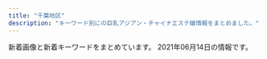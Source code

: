 ```yaml
---
title: "千葉地区"
description: "キーワード別にの巨乳アジアン・チャイナエステ嬢情報をまとめました。"
---
```


新着画像と新着キーワードをまとめています。
2021年06月14日の情報です。

<DmmAffiliateIns />
<KeywordTable
  shops={
    [
    {
        "keywords": {},
        "url": "http://www.heartheart.xyz/",
        "station": "JR\u6d25\u7530\u6cbc\u99c5\u5317\u53e3",
        "name": "\u30b9\u30c8\u30ed\u30d9\u30ea\u30fc",
        "img_links": [
            "http://www.heartheart.xyz/uploads/210605/1-210605154RYX.jpg",
            "http://www.heartheart.xyz/uploads/210605/1-210605155101N8.jpg",
            "http://www.heartheart.xyz/index_files/1615350476-tg.jpg",
            "http://www.heartheart.xyz/uploads/allimg/210605/1-210605155430b8.jpg",
            "http://www.heartheart.xyz/uploads/210605/1-210605154J1633.jpg",
            "http://www.heartheart.xyz/uploads/210605/1-2106051549544c.jpg",
            "http://www.heartheart.xyz/uploads/allimg/210605/1-21060515534c31.jpg",
            "http://www.heartheart.xyz/index_files/1615344802-headpc.jpg",
            "http://www.heartheart.xyz/uploads/allimg/210605/1-21060515541X60.jpg",
            "http://www.heartheart.xyz/uploads/210607/1-21060GJ500163.jpg",
            "http://www.heartheart.xyz/uploads/210607/1-21060GJ62bP.jpg",
            "http://www.heartheart.xyz/index_files/1615347885-news.jpg",
            "http://www.heartheart.xyz/index_files/1615344873-headpm.jpg",
            "http://www.heartheart.xyz/index_files/1615346033-top.jpg",
            "http://www.heartheart.xyz/index_files/1615346254-staff.jpg",
            "http://www.heartheart.xyz/uploads/210605/1-210605154KQ08.jpg",
            "http://www.heartheart.xyz/uploads/210607/1-21060GJ61O50.jpg",
            "http://www.heartheart.xyz/uploads/allimg/210605/1-2106051555531Z.jpg",
            "http://www.heartheart.xyz/index_files/1615354994-interior_t.jpg",
            "http://www.heartheart.xyz/index_files/1615349518-pickupb.png",
            "http://www.heartheart.xyz/index_files/pagetop.png",
            "http://www.heartheart.xyz/uploads/210605/1-210605155023J9.jpg",
            "http://www.heartheart.xyz/index_files/1615349416-pickup.jpg",
            "http://www.heartheart.xyz/index_files/1615346279-interior.jpg",
            "http://www.heartheart.xyz/uploads/210607/1-21060GJ511552.jpg",
            "http://www.heartheart.xyz/uploads/allimg/210605/1-210605155403X8.jpg"
        ]
    },
    {
        "keywords": {
            "C": 9,
            "87": 4,
            "85": 24,
            "86": 8,
            "D": 4
        },
        "station": "\u52dd\u7530\u53f0\u99c5\u5357\u53e3",
        "url": "http://www.relax-leo.com/",
        "img_links": [
            "http://www.relax-leo.com/img/material/top_pickback.png",
            "http://www.relax-leo.com/img/material/top_t5.png",
            "http://www.relax-leo.com/img/material/gm5_rollout.png",
            "http://www.relax-leo.com/img/material/gm2_rollout.png",
            "http://www.relax-leo.com/img/material/top_t2.png",
            "http://www.relax-leo.com/files/021.jpg",
            "http://www.relax-leo.com/files/026-03.jpg",
            "http://www.relax-leo.com/i/img/operation/img_service_04.png",
            "http://www.relax-leo.com/i/img/operation/img_service_03.png",
            "http://www.relax-leo.com/thumbnails/008.jpg",
            "http://www.relax-leo.com/files/019.jpg",
            "http://www.relax-leo.com/img/material/p4_ct1.png",
            "http://www.relax-leo.com/img/material/gm4_rollout.png",
            "http://www.relax-leo.com/img/top/img_service_03.png",
            "http://www.relax-leo.com/img/material/age.png",
            "http://www.relax-leo.com/img/top/img_service_04.png",
            "http://www.relax-leo.com/files/010-02.jpg",
            "http://www.relax-leo.com/img/material/frameback.png",
            "http://www.relax-leo.com/files/010-03.jpg",
            "http://www.relax-leo.com/files/018-02.jpg",
            "http://www.relax-leo.com/files/018-03.jpg",
            "http://www.relax-leo.com/files/026-02.jpg",
            "http://www.relax-leo.com/thumbnails/021.jpg",
            "http://www.relax-leo.com/files/021-02.jpg",
            "http://www.relax-leo.com/thumbnails/009.jpg",
            "http://www.relax-leo.com/i/img/operation/img_service_02.png",
            "http://www.relax-leo.com/files/009-03.jpg",
            "http://www.relax-leo.com/img/material/p2_ct1.png",
            "http://www.relax-leo.com/img/material/p3_ct2.png",
            "http://www.relax-leo.com/thumbnails/011.jpg",
            "http://www.relax-leo.com/files/011-02.jpg",
            "http://www.relax-leo.com/img/material/camp20201027.jpg",
            "http://www.relax-leo.com/files/023-03.jpg",
            "http://www.relax-leo.com/files/019-03.jpg",
            "http://www.relax-leo.com/files/009.jpg",
            "http://www.relax-leo.com/files/009-02.jpg",
            "http://www.relax-leo.com/files/018.jpg",
            "http://www.relax-leo.com/thumbnails/015.jpg",
            "http://www.relax-leo.com/index4.jpg",
            "http://www.relax-leo.com/img/material/gm6_rollout.png",
            "http://www.relax-leo.com/files/011.jpg",
            "http://www.relax-leo.com/img/material/frames.png",
            "http://www.relax-leo.com/thumbnails/010.jpg",
            "http://www.relax-leo.com/files/019-02.jpg",
            "http://www.relax-leo.com/files/015-02.jpg",
            "http://www.relax-leo.com/img/material/top_t1.png",
            "http://www.relax-leo.com/img/material/p5_ct1.png",
            "http://www.relax-leo.com/thumbnails/019.jpg",
            "http://www.relax-leo.com/img/material/backlistbtn.png",
            "http://www.relax-leo.com/files/026.jpg",
            "http://www.relax-leo.com/files/015-03.jpg",
            "http://www.relax-leo.com/files/008-03.jpg",
            "http://www.relax-leo.com/img/material/gm3_rollout.png",
            "http://www.relax-leo.com/img/material/att.png",
            "http://www.relax-leo.com/img/top/img_service_02.png",
            "http://www.relax-leo.com/files/023-02.jpg",
            "http://www.relax-leo.com/thumbnails/023.jpg",
            "http://www.relax-leo.com/img/material/p3_ct1.png",
            "http://www.relax-leo.com/files/008-02.jpg",
            "http://www.relax-leo.com/img/top/img_service_01.png",
            "http://www.relax-leo.com/i/img/operation/img_service_01.png",
            "http://www.relax-leo.com/files/021-03.jpg",
            "http://www.relax-leo.com/files/015.jpg",
            "http://www.relax-leo.com/files/023.jpg",
            "http://www.relax-leo.com/files/008.jpg",
            "http://www.relax-leo.com/img/material/top_t3.png",
            "http://www.relax-leo.com/img/material/gm1_rollout.png",
            "http://www.relax-leo.com/files/010.jpg",
            "http://www.relax-leo.com/thumbnails/018.jpg",
            "http://www.relax-leo.com/files/011-03.jpg",
            "http://www.relax-leo.com/img/material/p7_ct1.png",
            "http://www.relax-leo.com/thumbnails/026.jpg",
            "http://www.relax-leo.com/img/material/top_t4.png"
        ],
        "name": "Leo"
    },
    {
        "img_links": [
            "http://www.ekubo.mensest.com/files/001-02.jpg",
            "http://www.ekubo.mensest.com/images/top01.png",
            "http://www.ekubo.mensest.com/images/top003.png",
            "http://www.ekubo.mensest.com/files/006.jpg",
            "http://www.ekubo.mensest.com/photo_news/upimg/754985a09a8eff3433_1.jpg",
            "http://www.ekubo.mensest.com/photo_news/upimg/3794060c2ef123ce55_0.jpg",
            "http://www.ekubo.mensest.com/files/002-02.jpg",
            "http://www.ekubo.mensest.com/images/nav-004.png",
            "http://www.ekubo.mensest.com/images/top02-left.png",
            "http://www.ekubo.mensest.com/files/004-02.jpg",
            "http://www.ekubo.mensest.com/files/004.jpg",
            "http://www.ekubo.mensest.com/photo_news/upimg/754985a09a8eff3433_0.jpg",
            "http://www.ekubo.mensest.com/images/nav-006.png",
            "http://www.ekubo.mensest.com/files/002.jpg",
            "http://www.ekubo.mensest.com/photo_news/upimg/754985a09a8eff3433_2.jpg",
            "http://www.ekubo.mensest.com/images/tel.png",
            "http://www.ekubo.mensest.com/images/nav-002.png",
            "http://www.ekubo.mensest.com/images/nav-005.png",
            "http://www.ekubo.mensest.com/images/nav-003.png",
            "http://www.ekubo.mensest.com/images/nav-001.png",
            "http://www.ekubo.mensest.com/files/001.jpg",
            "http://www.ekubo.mensest.com/images/osusume01.png",
            "http://www.ekubo.mensest.com/images/s1.jpg",
            "http://www.ekubo.mensest.com/files/006-02.jpg"
        ],
        "keywords": {
            "87": 3,
            "D": 4,
            "86": 1
        },
        "station": "\u516b\u5343\u4ee3\u53f0\u99c5\u897f\u53e3",
        "name": "\u30a8\u30af\u30dc",
        "url": "http://www.ekubo.mensest.com/"
    },
    {
        "name": "\u6c34\u4ed9",
        "url": "http://www.suisen.masg.info/",
        "img_links": [
            "http://www.suisen.masg.info/files/013.jpg",
            "http://www.suisen.masg.info/images/end.png",
            "http://www.suisen.masg.info/files/009-03.jpg",
            "http://www.suisen.masg.info/files/005-02.jpg",
            "http://www.suisen.masg.info/files/006.jpg",
            "http://www.suisen.masg.info/files/003.jpg",
            "http://www.suisen.masg.info/files/003-02.jpg",
            "http://www.suisen.masg.info/files/008-03.jpg",
            "http://www.suisen.masg.info/files/003-03.jpg",
            "http://www.suisen.masg.info/files/009.jpg",
            "http://www.suisen.masg.info/images/r4.jpg",
            "http://www.suisen.masg.info/images/face.png",
            "http://www.suisen.masg.info/images/r5.jpg",
            "http://www.suisen.masg.info/files/008.jpg",
            "http://www.suisen.masg.info/files/013-03.jpg",
            "http://www.suisen.masg.info/files/014-03.jpg",
            "http://www.suisen.masg.info/images/bj2.jpg",
            "http://www.suisen.masg.info/files/009-02.jpg",
            "http://www.suisen.masg.info/files/012-03.jpg",
            "http://www.suisen.masg.info/files/011-02.jpg",
            "http://www.suisen.masg.info/images/shop/shop01.jpg",
            "http://www.suisen.masg.info/files/006-02.jpg",
            "http://www.suisen.masg.info/files/005.jpg",
            "http://www.suisen.masg.info/files/002.jpg",
            "http://www.suisen.masg.info/files/006-03.jpg",
            "http://www.suisen.masg.info/files/002-03.jpg",
            "http://www.suisen.masg.info/files/012-02.jpg",
            "http://www.suisen.masg.info/files/007.jpg",
            "http://www.suisen.masg.info/files/011-03.jpg",
            "http://www.suisen.masg.info/files/010-02.jpg",
            "http://www.suisen.masg.info/files/010.jpg",
            "http://www.suisen.masg.info/files/012.jpg",
            "http://www.suisen.masg.info/images/s_link.png",
            "http://www.suisen.masg.info/images/s_staff.png",
            "http://www.suisen.masg.info/images/r2.jpg",
            "http://www.suisen.masg.info/files/004.jpg",
            "http://www.suisen.masg.info/images/news.png",
            "http://www.suisen.masg.info/images/pick.png",
            "http://www.suisen.masg.info/files/014-02.jpg",
            "http://www.suisen.masg.info/files/004-02.jpg",
            "http://www.suisen.masg.info/images/shop/shop03.jpg",
            "http://www.suisen.masg.info/files/008-02.jpg",
            "http://www.suisen.masg.info/files/007-03.jpg",
            "http://www.suisen.masg.info/files/013-02.jpg",
            "http://www.suisen.masg.info/images/shop/shop02.jpg",
            "http://www.suisen.masg.info/images/top.png",
            "http://www.suisen.masg.info/files/005-03.jpg",
            "http://www.suisen.masg.info/files/002-02.jpg",
            "http://www.suisen.masg.info/files/010-03.jpg",
            "http://www.suisen.masg.info/files/007-02.jpg",
            "http://www.suisen.masg.info/files/014.jpg",
            "http://www.suisen.masg.info/files/011.jpg",
            "http://www.suisen.masg.info/files/004-03.jpg",
            "http://www.suisen.masg.info/images/shop/shop04.jpg",
            "http://www.suisen.masg.info/images/r1.jpg"
        ],
        "keywords": {
            "87": 4,
            "86": 5,
            "E": 1,
            "C": 3,
            "88": 1,
            "85": 3,
            "D": 8
        },
        "station": "JR\u6771\u91d1\u99c5\u6771\u53e3"
    },
    {
        "img_links": [
            "http://otona-room.work/g2.jpg",
            "http://otona-room.work/staff_7611_1551333114399883.jpg",
            "http://otona-room.work/staff_5562_1531961868171342.jpg",
            "http://otona-room.work/staff_7611_1551333114399883.jpeg",
            "http://otona-room.work/1620041930.jpeg",
            "http://otona-room.work/staff_5630_1549447096342302.jpg",
            "http://otona-room.work/5.jpg",
            "http://otona-room.work/b3.jpg",
            "http://otona-room.work/g4.jpg",
            "http://otona-room.work/b2.jpg",
            "http://otona-room.work/staff_5562_1531961868171342.jpeg",
            "http://otona-room.work/head_2_3705_1542686088990068.jpg",
            "http://otona-room.work/g3.jpg",
            "http://otona-room.work/head_1_3705_1534384950723871.jpg",
            "http://otona-room.work/furo.jpg",
            "http://otona-room.work/kanban.jpg",
            "http://otona-room.work/movie.png",
            "http://otona-room.work/4.jpg",
            "http://otona-room.work/1.jpg",
            "http://otona-room.work/3.jpg"
        ],
        "keywords": {},
        "name": "\u6843\u6e90\u90f7",
        "station": "\u6804\u753a\u99c51\u756a\u53e3",
        "url": "http://otona-room.work/"
    },
    {
        "img_links": [
            "http://www.shimai.mensnv.com/images/s_top_therapist.png",
            "http://www.shimai.mensnv.com/files/003.jpg",
            "http://www.shimai.mensnv.com/files/010.jpg",
            "http://www.shimai.mensnv.com/images/slider-img001.jpg",
            "http://www.shimai.mensnv.com/images/slider-img002.jpg",
            "http://www.shimai.mensnv.com/images/s_pickup.png",
            "http://www.shimai.mensnv.com/images/m6.jpg",
            "http://www.shimai.mensnv.com/images/m1.jpg",
            "http://www.shimai.mensnv.com/files/011.jpg",
            "http://www.shimai.mensnv.com/files/014.jpg",
            "http://www.shimai.mensnv.com/files/002.jpg",
            "http://www.shimai.mensnv.com/images/s_news.png",
            "http://www.shimai.mensnv.com/images/m2.jpg",
            "http://www.shimai.mensnv.com/images/m4.jpg",
            "http://www.shimai.mensnv.com/files/015.jpg",
            "http://www.shimai.mensnv.com/images/m3.jpg",
            "http://www.shimai.mensnv.com/images/s_message.png"
        ],
        "name": "\u59c9\u59b9",
        "url": "http://www.shimai.mensnv.com/",
        "station": "\u52dd\u7530\u53f0\u99c5\u5357\u53e3",
        "keywords": {
            "88": 8,
            "85": 8,
            "D": 30,
            "C": 16,
            "87": 14,
            "86": 16
        }
    },
    {
        "url": "http://n-rlx.com/",
        "name": "\u30c0\u30a4\u30e4\u30e2\u30f3\u30c9",
        "keywords": {},
        "station": "JR\u6d25\u7530\u6cbc\u99c5\u5317\u53e3",
        "img_links": [
            "http://n-rlx.com/girl/012a.jpg",
            "http://n-rlx.com/images/index_23.jpg",
            "http://n-rlx.com/images/index_06.jpg",
            "http://n-rlx.com/girl/013.jpg",
            "http://n-rlx.com/images/rec_11.jpg",
            "http://n-rlx.com/images/index_01.jpg",
            "http://n-rlx.com/images/info_11.jpg",
            "http://n-rlx.com/images/index_05.jpg",
            "http://n-rlx.com/images/rec.jpg",
            "http://n-rlx.com/images/index_03.jpg",
            "http://n-rlx.com/images/index_07.jpg",
            "http://n-rlx.com/girl/013a.jpg",
            "http://n-rlx.com/images/index_04.jpg",
            "http://n-rlx.com/images/03.jpg",
            "http://n-rlx.com/girl/010.jpg",
            "http://n-rlx.com/images/index_22.jpg",
            "http://n-rlx.com/images/info.jpg",
            "http://n-rlx.com/images/index_11.jpg",
            "http://n-rlx.com/images/staff_11.jpg",
            "http://n-rlx.com/images/index_16.jpg",
            "http://n-rlx.com/images/qr20190828190925748.png",
            "http://n-rlx.com/girl/012.jpg",
            "http://n-rlx.com/girl/00.jpg",
            "http://n-rlx.com/images/index_02.jpg"
        ]
    },
    {
        "url": "https://tenshinomori.xyz.mn/",
        "station": "JR\u6d25\u7530\u6cbc\u99c5\u5317\u53e3",
        "img_links": [
            "https://tenshinomori.xyz.mn/images/room3.jpg",
            "https://tenshinomori.xyz.mn/images/m10.jpg",
            "https://tenshinomori.xyz.mn/images/info.jpg",
            "https://tenshinomori.xyz.mn/photos/sites/11/2020/11/2020110419415087.jpg",
            "https://tenshinomori.xyz.mn/images/s_pick.png",
            "https://tenshinomori.xyz.mn/photos/sites/11/2021/04/2021042010572362.jpg",
            "https://tenshinomori.xyz.mn/images/s_link.png",
            "https://tenshinomori.xyz.mn/images/room4.jpg",
            "https://tenshinomori.xyz.mn/images/s1.png",
            "https://tenshinomori.xyz.mn/photos/sites/11/2020/09/2020092918150341.jpg",
            "https://tenshinomori.xyz.mn/photos/sites/11/2020/09/2020091810504376.jpg",
            "https://tenshinomori.xyz.mn/photos/sites/11/2021/06/2021061210145965.jpg",
            "https://tenshinomori.xyz.mn/photos/sites/11/2021/06/202106141920145-e1623666026958.jpeg",
            "https://tenshinomori.xyz.mn/photos/sites/11/2021/01/2021010815482045.jpg",
            "https://tenshinomori.xyz.mn/photos/sites/11/2021/04/2021040919092618.jpg",
            "https://tenshinomori.xyz.mn/images/m9.jpg",
            "https://tenshinomori.xyz.mn/images/m14.jpg",
            "https://tenshinomori.xyz.mn/photos/sites/11/2021/02/2021021814154555.jpg",
            "https://tenshinomori.xyz.mn/photos/sites/11/2021/04/2021040311010666.jpg",
            "https://tenshinomori.xyz.mn/photos/sites/11/2020/12/2020121613443586.jpg",
            "https://tenshinomori.xyz.mn/images/s_massage.png",
            "https://tenshinomori.xyz.mn/images/m8.jpg",
            "https://tenshinomori.xyz.mn/photos/sites/11/2020/12/2020121016271562.jpg",
            "https://tenshinomori.xyz.mn/images/m15.jpg",
            "https://tenshinomori.xyz.mn/photos/sites/11/2021/05/202105201050188.jpg",
            "https://tenshinomori.xyz.mn/photos/sites/11/2021/04/2021040311010754.jpg",
            "https://tenshinomori.xyz.mn/images/s_staff.png",
            "https://tenshinomori.xyz.mn/images/m13.jpg",
            "https://tenshinomori.xyz.mn/images/top.png",
            "https://tenshinomori.xyz.mn/images/mobile.jpg",
            "https://tenshinomori.xyz.mn/images/m12.jpg",
            "https://tenshinomori.xyz.mn/images/s3.png",
            "https://tenshinomori.xyz.mn/photos/sites/11/2020/09/2020091111050813.jpg",
            "https://tenshinomori.xyz.mn/photos/sites/11/2021/04/2021042614492347.jpg",
            "https://tenshinomori.xyz.mn/images/m11.jpg",
            "https://tenshinomori.xyz.mn/images/room1.jpg",
            "https://tenshinomori.xyz.mn/photos/sites/11/2021/02/2021022516063829.jpg",
            "https://tenshinomori.xyz.mn/images/room2.jpg",
            "https://tenshinomori.xyz.mn/images/s_news.png",
            "https://tenshinomori.xyz.mn/images/m7.jpg"
        ],
        "keywords": {
            "F": 17,
            "87": 102,
            "84": 34,
            "88": 68,
            "G": 34,
            "D": 119,
            "83": 17,
            "86": 34,
            "E": 87,
            "C": 42,
            "85": 17
        },
        "name": "\u5929\u4f7f\u306e\u68ee"
    },
    {
        "img_links": [
            "http://hani.iest.info/photos/sites/18/2019/10/2019100602133621.jpg",
            "http://hani.iest.info/photos/sites/18/2019/12/2019122008033171.jpg",
            "http://hani.iest.info/images/news.png",
            "http://hani.iest.info/photos/sites/18/2019/11/2019112910073821.jpg",
            "http://hani.iest.info/photos/sites/18/2019/10/2019100602133570.jpg",
            "http://hani.iest.info/photos/sites/18/2019/10/2019101903334729.jpg",
            "http://hani.iest.info/photos/sites/18/2020/04/2020040603065891.jpg",
            "http://hani.iest.info/photos/sites/18/2019/12/2019122008033573.jpg",
            "http://hani.iest.info/images/room2.jpg",
            "http://hani.iest.info/photos/sites/18/2020/06/2020060903502382.jpg",
            "http://hani.iest.info/photos/sites/18/2019/10/2019101407222923.jpg",
            "http://hani.iest.info/photos/sites/18/2019/10/2019100602133829.jpg",
            "http://hani.iest.info/photos/sites/18/2019/10/2019100602133666.jpg",
            "http://hani.iest.info/photos/sites/18/2019/10/201910060213371.jpg",
            "http://hani.iest.info/images/mobile.jpg",
            "http://hani.iest.info/photos/sites/18/2019/10/201910060213393.jpg",
            "http://hani.iest.info/images/top.png",
            "http://hani.iest.info/photos/sites/18/2020/02/2020022704441935.jpg",
            "http://hani.iest.info/photos/sites/18/2019/12/201912200803389.jpg",
            "http://hani.iest.info/photos/sites/18/2019/12/2019120309530549.jpg",
            "http://hani.iest.info/images/s3.jpg",
            "http://hani.iest.info/images/room3.jpg",
            "http://hani.iest.info/images/s_staff.png",
            "http://hani.iest.info/photos/sites/18/2020/06/2020060903502282.jpg",
            "http://hani.iest.info/photos/sites/18/2021/04/202104290552300.jpg",
            "http://hani.iest.info/photos/sites/18/2021/05/2021052205570339.jpg",
            "http://hani.iest.info/photos/sites/18/2020/05/2020052207375063.jpg",
            "http://hani.iest.info/photos/sites/18/2021/05/2021052205570965.jpg",
            "http://hani.iest.info/images/acc1.jpg",
            "http://hani.iest.info/images/acc2.jpg",
            "http://hani.iest.info/images/room1.jpg",
            "http://hani.iest.info/photos/sites/18/2020/04/2020040603070417.jpg",
            "http://hani.iest.info/photos/sites/18/2019/10/2019100602133354.jpg",
            "http://hani.iest.info/images/s_link.png",
            "http://hani.iest.info/images/room4.jpg",
            "http://hani.iest.info/images/s1.jpg",
            "http://hani.iest.info/photos/sites/18/2019/10/2019101407222356.jpg",
            "http://hani.iest.info/photos/sites/18/2019/10/201910060213369.jpg",
            "http://hani.iest.info/photos/sites/18/2020/02/2020022704442031.jpg",
            "http://hani.iest.info/photos/sites/18/2020/06/2020060903502311.jpg",
            "http://hani.iest.info/images/acc3.jpg"
        ],
        "url": "http://hani.iest.info/",
        "station": "JR\u897f\u5343\u8449\u99c5\u5357\u53e3",
        "keywords": {
            "F": 72,
            "D": 108,
            "\u30bb\u30af\u30b7\u30fc": 18,
            "84": 36,
            "86": 72,
            "E": 72,
            "87": 108,
            "89": 18,
            "C": 54,
            "88": 36,
            "85": 36
        },
        "name": "Hani\u30fb\u30cf\u30cb"
    },
    {
        "img_links": [
            "http://www.oggi.relaxmens.com/img/nav-005.png",
            "http://www.oggi.relaxmens.com/img/nav-001.png",
            "http://www.oggi.relaxmens.com/img/nav-003.png",
            "http://www.oggi.relaxmens.com/img/nav-006.png",
            "http://www.oggi.relaxmens.com/img/nav-002.png",
            "http://www.oggi.relaxmens.com/img/stb.jpg",
            "http://www.oggi.relaxmens.com/files/001.jpg",
            "http://www.oggi.relaxmens.com/files/015.jpg",
            "http://www.oggi.relaxmens.com/files/017.jpg",
            "http://www.oggi.relaxmens.com/img/top01.png",
            "http://www.oggi.relaxmens.com/img/stt.jpg",
            "http://www.oggi.relaxmens.com/files/016.jpg",
            "http://www.oggi.relaxmens.com/img/tel.png",
            "http://www.oggi.relaxmens.com/img/nav-004.png"
        ],
        "station": "JR\u7a32\u6bdb\u99c5\u6771\u53e3",
        "keywords": {
            "87": 3,
            "D": 4,
            "86": 1
        },
        "url": "http://www.oggi.relaxmens.com/",
        "name": "\u691b \uff5e\u3082\u307f\u3058\uff5e"
    },
    {
        "station": "\u9ad8\u6839\u6728\u6238\u99c5\u5317\u53e3",
        "url": "http://yureloyuli.xyz/",
        "img_links": [
            "http://yureloyuli.xyz/uploads/210308/1-21030Q02F2R6.jpg",
            "http://yureloyuli.xyz/uploads/200326/1-200326091KT30.jpg",
            "http://yureloyuli.xyz/uploads/200706/1-200F6092015B8.jpg",
            "http://yureloyuli.xyz/static/picture/info2.jpg",
            "http://yureloyuli.xyz/uploads/210204/1-210204142K0J1.jpg",
            "http://yureloyuli.xyz/uploads/201113/1-201113153614922.jpg",
            "http://yureloyuli.xyz/uploads/210504/1-21050415192X16.jpg",
            "http://yureloyuli.xyz/static/picture/bar-news.png",
            "http://yureloyuli.xyz/uploads/210218/1-21021Q55420226.jpg",
            "http://yureloyuli.xyz/static/picture/info1.jpg",
            "http://yureloyuli.xyz/uploads/200206/1-20020616251Q12.jpg",
            "http://yureloyuli.xyz/uploads/200317/1-20031F92052106.jpg",
            "http://yureloyuli.xyz/uploads/200912/1-200912104044951.jpg",
            "http://yureloyuli.xyz/uploads/200218/1-20021Q20511212.jpg",
            "http://yureloyuli.xyz/uploads/200324/1-20032409411K31.jpg",
            "http://yureloyuli.xyz/static/picture/bar-girls.png",
            "http://yureloyuli.xyz/static/picture/info_text.jpg",
            "http://yureloyuli.xyz/uploads/210102/1-210102131F3W2.jpg",
            "http://yureloyuli.xyz/static/picture/bar-infomation.png",
            "http://yureloyuli.xyz/static/picture/bar-inte.png",
            "http://yureloyuli.xyz/static/picture/girls-bar.png",
            "http://yureloyuli.xyz/uploads/200722/1-200H215404S47.jpg",
            "http://yureloyuli.xyz/uploads/200228/1-20022P91635N0.jpg"
        ],
        "name": "\u7f8e\u9b54\u5973",
        "keywords": {
            "84": 4,
            "88": 2,
            "C": 3,
            "85": 6,
            "D": 11,
            "86": 2
        }
    },
    {
        "station": "JR\u6210\u7530\u99c5\u6771\u53e3",
        "url": "http://heart-est.tokyo/",
        "keywords": {
            "86": 1,
            "84": 1,
            "85": 2
        },
        "name": "\u307e\u3054\u3053\u308d",
        "img_links": [
            "http://heart-est.tokyo/images/staff-tite.jpg",
            "http://heart-est.tokyo/images/r3.jpg",
            "http://heart-est.tokyo/images/newface-t.jpg",
            "http://heart-est.tokyo/images/haruka.jpg",
            "http://heart-est.tokyo/images/r1.jpg",
            "http://heart-est.tokyo/images/new-t.jpg",
            "http://heart-est.tokyo/images/r2.jpg",
            "http://heart-est.tokyo/images/end.png",
            "http://heart-est.tokyo/images/link-tite.jpg",
            "http://heart-est.tokyo/images/g0.jpg",
            "http://heart-est.tokyo/images/heart.png",
            "http://heart-est.tokyo/images/r4.jpg",
            "http://heart-est.tokyo/images/emi.jpg",
            "http://heart-est.tokyo/images/riri.jpg",
            "http://heart-est.tokyo/images/shizuka.jpg"
        ]
    },
    {
        "keywords": {},
        "station": "\u516b\u5343\u4ee3\u53f0\u99c5\u897f\u53e3",
        "name": "\u865c\u7f8e\u4eba\uff5e\u3068\u308a\u3053\u3073\u3058\u3093\uff5e",
        "img_links": [],
        "url": "https://y-bijin.aoaoeo.com/"
    },
    {
        "keywords": {
            "83": 6,
            "86": 4,
            "85": 4,
            "D": 14
        },
        "station": "\u5343\u8449\u4e2d\u592e\u99c5\u897f\u53e3",
        "url": "https://sweet-honey.iest.info/",
        "img_links": [
            "https://sweet-honey.iest.info/images/room6.jpg",
            "https://sweet-honey.iest.info/images/room5.jpg",
            "https://sweet-honey.iest.info/photos/sites/55/2021/06/2021061200070863.jpeg",
            "https://sweet-honey.iest.info/photos/sites/55/2021/05/2021052706345313.jpeg",
            "https://sweet-honey.iest.info/images/top.png",
            "https://sweet-honey.iest.info/images/pagetop.png",
            "https://sweet-honey.iest.info/images/top_sp.png",
            "https://sweet-honey.iest.info/images/room1.jpg",
            "https://sweet-honey.iest.info/images/room2.jpg",
            "https://sweet-honey.iest.info/images/spmainimg.jpg",
            "https://sweet-honey.iest.info/photos/sites/55/2021/05/2021052714440124.jpeg",
            "https://sweet-honey.iest.info/images/room3.jpg",
            "https://sweet-honey.iest.info/photos/sites/55/2021/04/2021041506061576.jpg",
            "https://sweet-honey.iest.info/images/room4.jpg",
            "https://sweet-honey.iest.info/photos/sites/55/2021/05/2021052714452225-e1622422168294.jpeg",
            "https://sweet-honey.iest.info/images/mainimg.jpg",
            "https://sweet-honey.iest.info/photos/sites/55/2021/04/202104150621320.jpg"
        ],
        "name": "\u30b9\u30a4\u30fc\u30c8\u30cf\u30cb\u30fc"
    },
    {
        "img_links": [
            "http://www.es-lime.info/images/int1.jpg",
            "http://www.es-lime.info/images/int2.png",
            "http://www.es-lime.info/staff/miyuki.jpg",
            "http://www.es-lime.info/images/right.png",
            "http://www.es-lime.info/images/staff_t.jpg",
            "http://www.es-lime.info/img/yuki1.jpg",
            "http://www.es-lime.info/staff/eko.jpg",
            "http://www.es-lime.info/img/ayumi1.jpg",
            "http://www.es-lime.info/img/eko1.jpg",
            "http://www.es-lime.info/img/rina1.jpg",
            "http://www.es-lime.info/img/miyuki1.jpg",
            "http://www.es-lime.info/staff/yuki.jpg",
            "http://www.es-lime.info/staff/rina.jpg",
            "http://www.es-lime.info/images/menu/top.png",
            "http://www.es-lime.info/images/menu/interior.png",
            "http://www.es-lime.info/img/ai1.jpg",
            "http://www.es-lime.info/images/menu/staff.png",
            "http://www.es-lime.info/staff/ayumi.jpg",
            "http://www.es-lime.info/images/sys.jpg",
            "http://www.es-lime.info/images/news.jpg",
            "http://www.es-lime.info/staff/megumi.jpg",
            "http://www.es-lime.info/staff/ai.jpg",
            "http://www.es-lime.info/images/rec.jpg",
            "http://www.es-lime.info/images/interior_t.jpg",
            "http://www.es-lime.info/images/tel.png",
            "http://www.es-lime.info/images/tg.png",
            "http://www.es-lime.info/images/time.jpg",
            "http://www.es-lime.info/img/megumi1.jpg"
        ],
        "url": "http://www.es-lime.info/",
        "keywords": {},
        "station": "\u5343\u8449\u4e2d\u592e\u99c5\u6771\u53e3",
        "name": "Flower"
    },
    {
        "url": "http://bierwn.xyz/",
        "img_links": [
            "http://bierwn.xyz/uploads/210429/1-21042ZU54IK.jpg",
            "http://bierwn.xyz/uploads/210515/1-210515143535246.jpg",
            "http://bierwn.xyz/uploads/210515/1-210515143523364.jpg",
            "http://bierwn.xyz/templets/default/picture/int1.png",
            "http://bierwn.xyz/uploads/180905/1-1PZ515095RN.jpg",
            "http://bierwn.xyz/templets/default/picture/tt.jpg",
            "http://bierwn.xyz/templets/default/picture/rec1.png",
            "http://bierwn.xyz/uploads/210519/1-2105191K2113E.jpg",
            "http://bierwn.xyz/uploads/180906/1-1PZ60934021N.jpg",
            "http://bierwn.xyz/templets/default/picture/interior_t.jpg",
            "http://bierwn.xyz/uploads/210519/1-2105191JP33a.jpg",
            "http://bierwn.xyz/templets/default/picture/news.jpg",
            "http://bierwn.xyz/uploads/210519/1-2105191K244c4.jpg",
            "http://bierwn.xyz/uploads/210429/1-21042ZU556127.jpg",
            "http://bierwn.xyz/templets/default/picture/staff_t.jpg"
        ],
        "station": "\u52dd\u7530\u53f0\u99c5\u5357\u53e3",
        "keywords": {},
        "name": "\u7f8e\u4eba\u9b5a"
    },
    {
        "station": "\u4e09\u54b2\u99c5\u6771\u53e3",
        "keywords": {
            "87": 1,
            "85": 6,
            "D": 5,
            "C": 8
        },
        "name": "\u7652\u3057\u5929\u4f7f",
        "img_links": [
            "http://nikity.xyz/picture/s_staff.jpg",
            "http://nikity.xyz/uploads/210614/1-210614110611Y4.jpg",
            "http://nikity.xyz/uploads/210206/1-210206100410V8.jpg",
            "http://nikity.xyz/uploads/210614/1-210614110516447.jpg",
            "http://nikity.xyz/picture/room4.jpg",
            "http://nikity.xyz/picture/room2.jpg",
            "http://nikity.xyz/uploads/210202/1-21020215543XH.jpg",
            "http://nikity.xyz/picture/s_shedule.jpg",
            "http://nikity.xyz/uploads/210206/1-210206100255409.jpg",
            "http://nikity.xyz/picture/s_news.jpg",
            "http://nikity.xyz/uploads/210614/1-21061411050B37.jpg",
            "http://nikity.xyz/uploads/210202/1-21020215552R31.jpg",
            "http://nikity.xyz/uploads/210614/1-210614110559551.jpg",
            "http://nikity.xyz/picture/room1.jpg",
            "http://nikity.xyz/uploads/210202/1-21020215563U25.jpg",
            "http://nikity.xyz/picture/room3.jpg",
            "http://nikity.xyz/picture/top.jpg"
        ],
        "url": "http://nikity.xyz/"
    },
    {
        "url": "http://www.mosimosi.esturl.com/",
        "img_links": [
            "http://www.mosimosi.esturl.com/img/nav-004.png",
            "http://www.mosimosi.esturl.com/img/nav-001.png",
            "http://www.mosimosi.esturl.com/files/016.jpg",
            "http://www.mosimosi.esturl.com/img/nav-006.png",
            "http://www.mosimosi.esturl.com/files/020.jpg",
            "http://www.mosimosi.esturl.com/files/018.jpg",
            "http://www.mosimosi.esturl.com/files/015.jpg",
            "http://www.mosimosi.esturl.com/files/019.jpg",
            "http://www.mosimosi.esturl.com/files/022.jpg",
            "http://www.mosimosi.esturl.com/img/nav-002.png",
            "http://www.mosimosi.esturl.com/img/stt.jpg",
            "http://www.mosimosi.esturl.com/files/017.jpg",
            "http://www.mosimosi.esturl.com/img/stb.jpg",
            "http://www.mosimosi.esturl.com/img/nav-003.png",
            "http://www.mosimosi.esturl.com/files/023.jpg",
            "http://www.mosimosi.esturl.com/files/021.jpg",
            "http://www.mosimosi.esturl.com/files/011.jpg",
            "http://www.mosimosi.esturl.com/img/nav-005.png",
            "http://www.mosimosi.esturl.com/files/014.jpg",
            "http://www.mosimosi.esturl.com/img/tel.png",
            "http://www.mosimosi.esturl.com/files/024.jpg",
            "http://www.mosimosi.esturl.com/img/top01.png"
        ],
        "keywords": {
            "87": 10,
            "D": 10,
            "89": 1,
            "E": 2,
            "90": 1
        },
        "name": "\u3082\u3057\u3082\u3057Baby",
        "station": "JR\u6d25\u7530\u6cbc\u99c5\u5317\u53e3"
    },
    {
        "url": "https://katsutadai-mensesthe.com/",
        "name": "\u30dc\u30c7\u30a3\u30af\u30ea\u30cb\u30c3\u30af",
        "img_links": [
            "https://katsutadai-mensesthe.com/footer/footer-line.png",
            "https://katsutadai-mensesthe.com/staff/natsuko-s1.jpg",
            "https://katsutadai-mensesthe.com/icon/twitter.png",
            "https://katsutadai-mensesthe.com/staff/ayumi-l1.jpg",
            "https://katsutadai-mensesthe.com/staff/ayumi-s1.jpg",
            "https://katsutadai-mensesthe.com/staff/kaori-l1.jpg",
            "https://katsutadai-mensesthe.com/images/clear.png",
            "https://katsutadai-mensesthe.com/images/main-sp.jpg",
            "https://katsutadai-mensesthe.com/images/main1.jpg",
            "https://katsutadai-mensesthe.com/staff/nami-s1.jpg",
            "https://katsutadai-mensesthe.com/images/esthe2.jpg",
            "https://katsutadai-mensesthe.com/images/esthe4.jpg",
            "https://katsutadai-mensesthe.com/images/esthe3.jpg",
            "https://katsutadai-mensesthe.com/room/room-l1.jpg",
            "https://katsutadai-mensesthe.com/icon/facebook.png",
            "https://katsutadai-mensesthe.com/images/qrcode.png",
            "https://katsutadai-mensesthe.com/icon/line.png",
            "https://katsutadai-mensesthe.com/footer/footer-staff.png",
            "https://inage-mensesthe.com/images/header3.png",
            "https://inage-mensesthe.com/images/main-sp.jpg",
            "https://katsutadai-mensesthe.com/staff/kaori-s1.jpg",
            "https://katsutadai-mensesthe.com/staff/natsuko-l1.jpg",
            "https://inage-mensesthe.com/images/clear.png",
            "https://katsutadai-mensesthe.com/images/esthe1.jpg",
            "https://katsutadai-mensesthe.com/footer/footer-tel.png",
            "https://katsutadai-mensesthe.com/room/room-l4.jpg",
            "https://katsutadai-mensesthe.com/images/header3.png",
            "https://inage-mensesthe.com/images/main1.jpg",
            "https://katsutadai-mensesthe.com/staff/nami-l1.jpg",
            "https://katsutadai-mensesthe.com/icon/yelp.png",
            "https://katsutadai-mensesthe.com/room/room-l3.jpg",
            "https://katsutadai-mensesthe.com/room/room-l2.jpg"
        ],
        "keywords": {
            "86": 5,
            "84": 5,
            "90": 5,
            "92": 5
        },
        "station": "\u52dd\u7530\u53f0\u99c5\u5357\u53e3"
    },
    {
        "keywords": {},
        "img_links": [
            "http://lolita.jpest.net/uploads//sites/28/2021/05/3.jpg",
            "http://lolita.jpest.net/uploads//sites/28/2021/05/g2-4.jpg",
            "http://lolita.jpest.net/uploads//sites/28/2021/05/g-1.jpg",
            "http://lolita.jpest.net/uploads//sites/28/2020/11/staff.jpg",
            "http://lolita.jpest.net/uploads//sites/28/2020/11/home.png",
            "http://lolita.jpest.net/uploads//sites/28/2020/11/tel-1.png",
            "http://lolita.jpest.net/uploads//sites/28/2020/11/con03.jpg",
            "http://lolita.jpest.net/uploads//sites/28/2021/05/g2.jpg",
            "http://lolita.jpest.net/uploads//sites/28/2021/05/g2-3.jpg",
            "http://lolita.jpest.net/uploads//sites/28/2021/05/g2-2.jpg",
            "http://lolita.jpest.net/uploads//sites/28/2020/12/req_03.jpg",
            "http://lolita.jpest.net/uploads//sites/28/2021/05/g2-1.jpg",
            "http://lolita.jpest.net/uploads//sites/28/2021/05/g1.jpg",
            "http://lolita.jpest.net/uploads//sites/28/2020/11/con02.jpg",
            "http://lolita.jpest.net/uploads//sites/28/2020/11/con01.jpg",
            "http://lolita.jpest.net/uploads//sites/28/2021/01/001.jpg"
        ],
        "name": "Dear",
        "url": "http://lolita.jpest.net/",
        "station": "JR\u7a32\u6bdb\u99c5\u6771\u53e3"
    },
    {
        "keywords": {},
        "station": "JR\u8302\u539f\u99c5\u5357\u53e3",
        "url": "http://www.orange-est.com/",
        "img_links": [
            "http://www.orange-est.com/images/common/201209044137main.jpg",
            "http://www.orange-est.com/images/menu/info02.jpg",
            "http://www.orange-est.com/images/menu/top02.jpg",
            "http://www.orange-est.com/images/common/201209044137index.jpg",
            "http://www.orange-est.com/images/menu/esthe02.jpg",
            "http://www.orange-est.com/images/girls_top.jpg",
            "http://www.orange-est.com/images/girl/gal_2012090519081607502033005.jpg",
            "http://www.orange-est.com/images/girl/gal_2012280703521609149903005.jpg",
            "http://www.orange-est.com/images/menu/link02.jpg",
            "http://www.orange-est.com/images/menu/ac02.jpg",
            "http://www.orange-est.com/images/common/201209044137telephone.jpg",
            "http://www.orange-est.com/images/girl/gal_2012090519241607501998005.jpg",
            "http://www.orange-est.com/images/info/info02.jpg",
            "http://www.orange-est.com/images/info/info01.jpg",
            "http://www.orange-est.com/images/common/170912073106right.jpg"
        ],
        "name": "\u30aa\u30ec\u30f3\u30b8"
    },
    {
        "name": "Smile\u30fb\u30b9\u30de\u30a4\u30eb",
        "url": "http://smile.oks.bz/",
        "img_links": [
            "http://smile.oks.bz/photos/sites/41/2019/11/2019112410352437.jpg",
            "http://smile.oks.bz/images/top.jpg",
            "http://smile.oks.bz/photos/sites/41/2021/01/2021010911025290.jpg",
            "http://smile.oks.bz/photos/sites/41/2021/03/2021030812591776.jpg",
            "http://smile.oks.bz/images/s_news.jpg",
            "http://smile.oks.bz/images/link.jpg",
            "http://smile.oks.bz/photos/sites/41/2020/07/2020071417514615.jpg",
            "http://smile.oks.bz/photos/sites/41/2021/02/2021020310442224.jpg",
            "http://smile.oks.bz/photos/sites/41/2021/02/2021022713432946.jpg",
            "http://smile.oks.bz/photos/sites/41/2021/01/2021012517065775.jpg",
            "http://smile.oks.bz/photos/sites/41/2021/05/2021050509224054.jpg",
            "http://smile.oks.bz/photos/sites/41/2020/01/2020012310224324.jpg",
            "http://smile.oks.bz/photos/sites/41/2019/09/2019090417583313.jpg",
            "http://smile.oks.bz/photos/sites/41/2020/10/202010071446208.jpg",
            "http://smile.oks.bz/photos/sites/41/2021/02/2021020310442052.jpg",
            "http://smile.oks.bz/photos/sites/41/2019/08/201909231726370.jpg",
            "http://smile.oks.bz/images/s_face.jpg",
            "http://smile.oks.bz/photos/sites/41/2019/12/2019122517044318.jpg",
            "http://smile.oks.bz/photos/sites/41/2019/09/2019091314105462.jpg",
            "http://smile.oks.bz/images/mobile.jpg",
            "http://smile.oks.bz/photos/sites/41/2020/10/2020101713162274.jpg",
            "http://smile.oks.bz/photos/sites/41/2021/06/2021060810245698-356x475.jpg",
            "http://smile.oks.bz/photos/sites/41/2019/12/2019122517044066.jpg",
            "http://smile.oks.bz/photos/sites/41/2021/06/2021060810245698.jpg",
            "http://smile.oks.bz/photos/sites/41/2020/09/2020090213501227.jpg",
            "http://smile.oks.bz/images/staff_line.jpg",
            "http://smile.oks.bz/photos/sites/41/2020/09/202009091902267.jpg",
            "http://smile.oks.bz/photos/sites/41/2019/12/2019122517061810.jpg",
            "http://smile.oks.bz/photos/sites/41/2020/11/2020110713394486.jpg",
            "http://smile.oks.bz/photos/sites/41/2019/12/2019122516470912.jpg"
        ],
        "keywords": {
            "E": 3,
            "C": 2,
            "85": 5,
            "87": 6,
            "86": 12,
            "D": 19,
            "83": 1
        },
        "station": "\u5343\u8449\u4e2d\u592e\u99c5\u6771\u53e3"
    },
    {
        "img_links": [
            "http://baleibada.xyz/uploads/210528/1-21052Q0422KE.jpg",
            "http://baleibada.xyz/templets/xiangmu/picture/sh_bou_5.png",
            "http://www.baleibada.xyz/templets/xiangmu/picture/foter_line.png",
            "http://www.baleibada.xyz/uploads/210528/1-21052Q0422KE.jpg",
            "http://baleibada.xyz/uploads/210611/1-210611153H3J7.jpg",
            "http://www.baleibada.xyz/templets/xiangmu/picture/tel.png",
            "http://www.baleibada.xyz/templets/xiangmu/picture/sh_bou_5.png",
            "http://baleibada.xyz/uploads/180424/1-1P424151P32I.png",
            "http://baleibada.xyz/uploads/210528/1-21052Q041545H.jpg",
            "http://baleibada.xyz/uploads/210528/1-21052Q32514K9.png",
            "http://baleibada.xyz/uploads/allimg/180716/1-1PG6102301955.jpg",
            "http://baleibada.xyz/templets/xiangmu/picture1/index_saloninfo.png",
            "http://baleibada.xyz/uploads/210611/1-21061115395U39.jpg",
            "http://baleibada.xyz/templets/xiangmu/picture/tel.png",
            "http://www.baleibada.xyz/uploads/210612/1-210612135939603.jpg",
            "http://www.baleibada.xyz/templets/xiangmu/picture/index_contact.png",
            "http://www.baleibada.xyz/templets/xiangmu/picture/foter_line_14.png",
            "http://baleibada.xyz/templets/xiangmu/picture/gotanda_5.jpg",
            "http://www.baleibada.xyz/templets/xiangmu/picture1/index_saloninfo.png",
            "http://www.baleibada.xyz/templets/xiangmu/picture/gotanda_5.jpg",
            "http://www.baleibada.xyz/uploads/210528/1-21052Q041545H.jpg",
            "http://baleibada.xyz/templets/xiangmu/picture/sh_line_5.png",
            "http://baleibada.xyz/uploads/210611/1-210611153941425.jpg",
            "http://www.baleibada.xyz/templets/xiangmu/picture/re_lines.png",
            "http://www.baleibada.xyz/uploads/210528/1-21052Q0410I39.jpg",
            "http://baleibada.xyz/templets/xiangmu/picture/rookie_sh.png",
            "http://baleibada.xyz/templets/xiangmu/picture/main_photo.jpg",
            "http://www.baleibada.xyz/templets/xiangmu/picture/webentry.png",
            "http://www.baleibada.xyz/uploads/allimg/180716/1-1PG6102301955.jpg",
            "http://baleibada.xyz/uploads/210612/1-210612135939603.jpg",
            "http://baleibada.xyz/templets/xiangmu/picture/top.png",
            "http://baleibada.xyz/templets/xiangmu/picture/webentry.png",
            "http://baleibada.xyz/uploads/210611/1-210611153921234.jpg",
            "http://baleibada.xyz/templets/xiangmu/picture/index_therapist.png",
            "http://www.baleibada.xyz/uploads/210528/1-21052Q33411133.jpg",
            "http://www.baleibada.xyz/uploads/210528/1-21052Q32514K9.png",
            "http://www.baleibada.xyz/uploads/180424/1-1P424151P32I.png",
            "http://baleibada.xyz/uploads/210528/1-21052Q33411133.jpg",
            "http://www.baleibada.xyz/templets/xiangmu/picture/top.png",
            "http://www.baleibada.xyz/templets/xiangmu/picture/sh_line_5.png",
            "http://www.baleibada.xyz/uploads/210611/1-210611153U9458.jpg",
            "http://baleibada.xyz/templets/xiangmu/picture/foter_line_14.png",
            "http://baleibada.xyz/uploads/210528/1-21052Q04209404.jpg",
            "http://www.baleibada.xyz/templets/xiangmu/picture/ac_info_5.png",
            "http://baleibada.xyz/templets/xiangmu/picture/re_lines.png",
            "http://www.baleibada.xyz/uploads/210611/1-210611153H3J7.jpg",
            "http://www.baleibada.xyz/uploads/210612/1-21061213595T44.jpg",
            "http://www.baleibada.xyz/images/R_000.jpg",
            "http://baleibada.xyz/uploads/210528/1-21052Q04242923.jpg",
            "http://baleibada.xyz/templets/xiangmu/picture/foter_line.png",
            "http://baleibada.xyz/images/R_000.jpg",
            "http://www.baleibada.xyz/templets/xiangmu/picture/main_photo.jpg",
            "http://baleibada.xyz/templets/xiangmu/picture/index_contact.png",
            "http://baleibada.xyz/uploads/210528/1-21052Q0410I39.jpg",
            "http://www.baleibada.xyz/templets/xiangmu/picture/index_therapist.png",
            "http://www.baleibada.xyz/uploads/210611/1-210611153921234.jpg",
            "http://www.baleibada.xyz/uploads/210611/1-21061115395U39.jpg",
            "http://baleibada.xyz/uploads/210611/1-210611153U9458.jpg",
            "http://baleibada.xyz/uploads/210612/1-21061213595T44.jpg",
            "http://baleibada.xyz/templets/xiangmu/picture/ac_info_5.png",
            "http://www.baleibada.xyz/templets/xiangmu/picture/rookie_sh.png",
            "http://baleibada.xyz/uploads/210528/1-21052Q0412aK.jpg",
            "http://www.baleibada.xyz/uploads/210611/1-210611153941425.jpg"
        ],
        "keywords": {
            "D": 6,
            "E": 1,
            "85": 2,
            "\u80f8": 2,
            "89": 2,
            "C": 4,
            "82": 2,
            "86": 3
        },
        "url": "http://baleibada.xyz/",
        "name": "\u30e9\u30d6\u30e9\u30a4\u30c8",
        "station": "\u5343\u8449\u4e2d\u592e\u99c5"
    },
    {
        "url": "http://www.es-bluehawai.com/",
        "keywords": {
            "D": 10,
            "87": 8,
            "C": 4,
            "88": 2,
            "86": 4
        },
        "img_links": [
            "http://www.es-bluehawai.com/files/014.jpg",
            "http://www.es-bluehawai.com/images/concept.jpg",
            "http://www.es-bluehawai.com/files/013-02.jpg",
            "http://www.es-bluehawai.com/files/008-02.jpg",
            "http://www.es-bluehawai.com/images/goback.jpg",
            "http://www.es-bluehawai.com/files/010.jpg",
            "http://www.es-bluehawai.com/files/013.jpg",
            "http://www.es-bluehawai.com/files/012.jpg",
            "http://www.es-bluehawai.com/files/014-02.jpg",
            "http://www.es-bluehawai.com/files/009-02.jpg",
            "http://www.es-bluehawai.com/images/coverParts.png",
            "http://www.es-bluehawai.com/images/infoSlide01.jpg",
            "http://www.es-bluehawai.com/files/011-02.jpg",
            "http://www.es-bluehawai.com/files/010-02.jpg",
            "http://www.es-bluehawai.com/files/012-02.jpg",
            "http://www.es-bluehawai.com/images/attention.png",
            "http://www.es-bluehawai.com/files/011.jpg",
            "http://www.es-bluehawai.com/files/009.jpg",
            "http://www.es-bluehawai.com/files/008.jpg"
        ],
        "name": "BLUE\u30cf\u30ef\u30a4",
        "station": "JR\u6d25\u7530\u6cbc\u99c5\u5317\u53e3"
    },
    {
        "img_links": [],
        "url": "https://yume-yuri.jpn.cm/",
        "keywords": {},
        "name": "\u5922\u767e\u5408",
        "station": "JR\u7a32\u6bdb\u99c5\u897f\u53e3"
    },
    {
        "station": "JR\u8302\u539f\u99c5",
        "url": "https://www.harurelaxation.com/",
        "name": "HARU",
        "keywords": {
            "82": 6,
            "C": 6,
            "E": 3,
            "\u80f8": 2,
            "84": 6,
            "83": 9,
            "D": 12
        },
        "img_links": [
            "https://www.harurelaxation.com/prof/7/01.jpg",
            "https://www.harurelaxation.com/prof/10/01.jpg",
            "https://www.harurelaxation.com/prof/5/top.jpg",
            "https://www.harurelaxation.com/prof/11/01.jpg",
            "https://www.harurelaxation.com/prof/3/top.jpg",
            "https://www.harurelaxation.com/prof/10/02.jpg",
            "https://www.harurelaxation.com/prof/9/01.jpg",
            "https://www.harurelaxation.com/prof/6/02.jpg",
            "https://www.harurelaxation.com/prof/3/01.jpg",
            "https://www.harurelaxation.com/prof/9/top.jpg",
            "https://www.harurelaxation.com/prof/7/02.jpg",
            "https://www.harurelaxation.com/prof/8/01.jpg",
            "https://www.harurelaxation.com/img/all/loader.png",
            "https://www.harurelaxation.com/prof/1/01.jpg",
            "https://www.harurelaxation.com/prof/11/02.jpg",
            "https://www.harurelaxation.com/prof/10/03.jpg",
            "https://www.harurelaxation.com/prof/1/02.jpg",
            "https://www.harurelaxation.com/prof/1/top.jpg",
            "https://www.harurelaxation.com/prof/3/02.jpg",
            "https://www.harurelaxation.com/img/tmp/sns_bt2.png",
            "https://www.harurelaxation.com/prof/5/01.jpg",
            "https://www.harurelaxation.com/prof/11/03.jpg",
            "https://www.harurelaxation.com/prof/8/top.jpg",
            "https://www.harurelaxation.com/prof/8/02.jpg",
            "https://www.harurelaxation.com/prof/11/top.jpg",
            "https://www.harurelaxation.com/img/tmp/sns_bt1.png",
            "https://www.harurelaxation.com/prof/5/02.jpg",
            "https://www.harurelaxation.com/prof/7/top.jpg",
            "https://www.harurelaxation.com/prof/6/01.jpg",
            "https://www.harurelaxation.com/prof/10/top.jpg",
            "https://www.harurelaxation.com/prof/6/top.jpg"
        ]
    },
    {
        "img_links": [
            "http://www.miyu-est.com/images/staff/harumi.jpg",
            "http://www.miyu-est.com/images/10.jpg",
            "http://www.miyu-est.com/images/staff/s2.jpg",
            "http://www.miyu-est.com/images/r-6.jpg",
            "http://www.miyu-est.com/images/titestaff.png",
            "http://www.miyu-est.com/images/r-1.jpg",
            "http://www.miyu-est.com/images/staff/nana.jpg",
            "http://www.miyu-est.com/images/r-3.jpg",
            "http://www.miyu-est.com/images/newtit.jpg",
            "http://www.miyu-est.com/images/top.jpg",
            "http://www.miyu-est.com/images/3.jpg",
            "http://www.miyu-est.com/images/s-3/3-4.jpg",
            "http://www.miyu-est.com/images/s-2/2-4.jpg",
            "http://www.miyu-est.com/images/9.jpg",
            "http://www.miyu-est.com/images/r-2.jpg",
            "http://www.miyu-est.com/images/staff/naomi.jpg",
            "http://www.miyu-est.com/images/staff/jinmi.jpg",
            "http://www.miyu-est.com/images/r-5.jpg",
            "http://www.miyu-est.com/images/mobile.png",
            "http://www.miyu-est.com/images/staff/sora.jpg",
            "http://www.miyu-est.com/images/staff/miho.jpg",
            "http://www.miyu-est.com/images/r-4.jpg"
        ],
        "keywords": {
            "87": 1,
            "F": 1
        },
        "url": "http://www.miyu-est.com/",
        "name": "\u7f8e\u512a",
        "station": "\u7fd2\u5fd7\u91ce\u99c5"
    },
    {
        "name": "\u5eb7\u697d\u5712-KOURAKUEN-",
        "url": "http://iyasi-time.com/",
        "img_links": [
            "http://iyasi-time.com/images/page_top.png",
            "http://iyasi-time.com/images/top/top_01.jpg",
            "http://iyasi-time.com/images/top/top_06.jpg",
            "http://iyasi-time.com/images/home/top.jpg",
            "http://iyasi-time.com/images/top/top_03.jpg",
            "http://iyasi-time.com/images/staff_image/staf_09a.jpg",
            "http://iyasi-time.com/images/top/top_05.jpg",
            "http://iyasi-time.com/images/top/top_08.png",
            "http://iyasi-time.com/images/top/top_02.jpg",
            "http://iyasi-time.com/images/top/top_04.jpg"
        ],
        "station": "JR\u4e94\u4e95\u99c5\u897f\u53e3",
        "keywords": {}
    },
    {
        "url": "http://foryou.este.work/",
        "station": "\u6210\u7530\u99c5\u897f\u53e3",
        "keywords": {
            "D": 12,
            "85": 6,
            "C": 24,
            "83": 12,
            "84": 12
        },
        "name": "For You \u30d5\u30a9\u30fc\u30e6\u30fc",
        "img_links": [
            "http://foryou.este.work/2/uploadimg/1565558725.jpg",
            "http://foryou.este.work/2/uploadimg/1565950572.jpg",
            "http://foryou.este.work/mens-esthe.png",
            "http://foryou.este.work/kanban.jpg",
            "http://foryou.este.work/2/uploadimg/1574764277.jpg",
            "http://foryou.este.work/2/uploadimg/1621321234.jpg",
            "http://foryou.este.work/2/uploadimg/1615350214.jpg",
            "http://foryou.este.work/top.jpg"
        ]
    },
    {
        "img_links": [
            "http://golden-time.jpn.mn/photos/sites/69/2021/05/2021050316143157.jpg",
            "http://golden-time.jpn.mn/photos/sites/69/2019/12/2019122305283220.jpg",
            "http://golden-time.jpn.mn/images/side_link.jpg",
            "http://golden-time.jpn.mn/images/link_nav06.jpg",
            "http://golden-time.jpn.mn/photos/sites/69/2019/12/2019120209284771.jpg",
            "http://golden-time.jpn.mn/images/link_nav04.jpg",
            "http://golden-time.jpn.mn/images/info3.jpg",
            "http://golden-time.jpn.mn/photos/sites/69/2019/12/2019120804110927.jpg",
            "http://golden-time.jpn.mn/images/top_slider01.jpg",
            "http://golden-time.jpn.mn/photos/sites/69/2019/12/2019120901533068.jpg",
            "http://golden-time.jpn.mn/photos/sites/69/2019/12/201912060728409.jpg",
            "http://golden-time.jpn.mn/photos/sites/69/2020/09/2020091207515151.jpg",
            "http://golden-time.jpn.mn/images/info2.jpg",
            "http://golden-time.jpn.mn/photos/sites/69/2020/09/2020091207514598.jpg",
            "http://golden-time.jpn.mn/images/ico01.png",
            "http://golden-time.jpn.mn/images/side_tel.jpg",
            "http://golden-time.jpn.mn/images/link_nav02.jpg",
            "http://golden-time.jpn.mn/photos/sites/69/2021/03/2021032410092298.jpg",
            "http://golden-time.jpn.mn/photos/sites/69/2020/11/2020111607331079.jpg",
            "http://golden-time.jpn.mn/images/top_slider02.png",
            "http://golden-time.jpn.mn/photos/sites/69/2020/06/2020061808580654.jpg",
            "http://golden-time.jpn.mn/photos/sites/69/2020/09/202009160836574.jpg",
            "http://golden-time.jpn.mn/images/link_nav01.jpg",
            "http://golden-time.jpn.mn/photos/sites/69/2020/11/2020110608161178.jpg",
            "http://golden-time.jpn.mn/photos/sites/69/2019/12/2019121206424523.jpg",
            "http://golden-time.jpn.mn/photos/sites/69/2019/12/2019120209284861.jpg",
            "http://golden-time.jpn.mn/photos/sites/69/2020/05/2020053002120414.jpg",
            "http://golden-time.jpn.mn/images/top.png",
            "http://golden-time.jpn.mn/photos/sites/69/2019/12/2019120209284923.jpg",
            "http://golden-time.jpn.mn/images/link_nav03.jpg",
            "http://golden-time.jpn.mn/images/side_mobile.jpg",
            "http://golden-time.jpn.mn/images/sp_top.jpg",
            "http://golden-time.jpn.mn/images/link_nav05.jpg",
            "http://golden-time.jpn.mn/photos/sites/69/2019/12/2019120901533068-e1615776512845.jpg",
            "http://golden-time.jpn.mn/photos/sites/69/2021/04/2021042017202869.jpg",
            "http://golden-time.jpn.mn/photos/sites/69/2021/03/2021031615565242.jpg",
            "http://golden-time.jpn.mn/images/link_nav07.jpg",
            "http://golden-time.jpn.mn/photos/sites/69/2021/04/2021042017202961.jpg",
            "http://golden-time.jpn.mn/images/info1.jpg",
            "http://golden-time.jpn.mn/photos/sites/69/2020/12/2020122203240620.jpg"
        ],
        "name": "\u30b4\u30fc\u30eb\u30c7\u30f3\u30bf\u30a4\u30e0",
        "station": "JR\u6d25\u7530\u6cbc\u99c5\u5317\u53e3",
        "keywords": {
            "E": 1,
            "86": 6,
            "C": 1,
            "87": 4,
            "80": 1,
            "D": 16,
            "85": 5,
            "84": 1,
            "83": 1
        },
        "url": "http://golden-time.jpn.mn/"
    },
    {
        "keywords": {
            "86": 2,
            "88": 2,
            "C": 1,
            "87": 2,
            "D": 2,
            "E": 3
        },
        "url": "http://sara.xyz.mn/",
        "img_links": [
            "http://sara.xyz.mn/photos/sites/108/2019/11/201911100438444.jpg",
            "http://sara.xyz.mn/photos/sites/108/2019/10/201910010837567.jpg",
            "http://sara.xyz.mn/images/s_news.jpg",
            "http://sara.xyz.mn/images/nbj3.jpg",
            "http://sara.xyz.mn/images/s_staff.jpg",
            "http://sara.xyz.mn/images/end1.jpg",
            "http://sara.xyz.mn/images/top1.jpg",
            "http://sara.xyz.mn/photos/sites/108/2019/10/2019100108375747.jpg",
            "http://sara.xyz.mn/images/s_info.jpg",
            "http://sara.xyz.mn/images/1.jpg",
            "http://sara.xyz.mn/photos/sites/108/2019/10/2019100108375817.jpg",
            "http://sara.xyz.mn/images/staffs.png",
            "http://sara.xyz.mn/photos/sites/108/2021/04/2021040105285767.jpg",
            "http://sara.xyz.mn/photos/sites/108/2019/10/2019100108375699.jpg",
            "http://sara.xyz.mn/images/s_pick.jpg",
            "http://sara.xyz.mn/images/mobile.jpg",
            "http://sara.xyz.mn/images/s_face.jpg",
            "http://sara.xyz.mn/images/top.jpg"
        ],
        "name": "\u5929\u4f7f\u697d\u5712",
        "station": "\u5343\u8449\u4e2d\u592e\u99c5"
    },
    {
        "keywords": {
            "87": 16,
            "86": 4,
            "85": 2,
            "C": 23,
            "84": 2,
            "D": 20
        },
        "station": "JR\u7a32\u6bdb\u99c5\u6771\u53e3",
        "img_links": [
            "http://www.lovegame.iesjp.com/files/046-02.jpg",
            "http://www.lovegame.iesjp.com/files/049.jpg",
            "http://www.lovegame.iesjp.com/files/013-02.jpg",
            "http://www.lovegame.iesjp.com/files/002.jpg",
            "http://www.lovegame.iesjp.com/files/025.jpg",
            "http://www.lovegame.iesjp.com/files/025-02.jpg",
            "http://www.lovegame.iesjp.com/files/041.jpg",
            "http://www.lovegame.iesjp.com/images/slider/3.jpg",
            "http://www.lovegame.iesjp.com/files/040.jpg",
            "http://www.lovegame.iesjp.com/img/goback.jpg",
            "http://www.lovegame.iesjp.com/files/048.jpg",
            "http://www.lovegame.iesjp.com/files/026-02.jpg",
            "http://www.lovegame.iesjp.com/files/050-02.jpg",
            "http://www.lovegame.iesjp.com/files/002-02.jpg",
            "http://www.lovegame.iesjp.com/img/pickup.jpg",
            "http://www.lovegame.iesjp.com/files/029.jpg",
            "http://www.lovegame.iesjp.com/files/029-02.jpg",
            "http://www.lovegame.iesjp.com/img/ttl_info.png",
            "http://www.lovegame.iesjp.com/files/040-02.jpg",
            "http://www.lovegame.iesjp.com/files/046.jpg",
            "http://www.lovegame.iesjp.com/files/024-02.jpg",
            "http://www.lovegame.iesjp.com/images/slider/1.jpg",
            "http://www.lovegame.iesjp.com/files/013.jpg",
            "http://www.lovegame.iesjp.com/files/041-02.jpg",
            "http://www.lovegame.iesjp.com/images/slider/2.jpg",
            "http://www.lovegame.iesjp.com/files/026.jpg",
            "http://www.lovegame.iesjp.com/img/btn_side_mobile.jpg",
            "http://www.lovegame.iesjp.com/img/ttl_news.png",
            "http://www.lovegame.iesjp.com/files/024.jpg",
            "http://www.lovegame.iesjp.com/files/049-02.jpg",
            "http://www.lovegame.iesjp.com/img/tel.png",
            "http://www.lovegame.iesjp.com/files/050.jpg",
            "http://www.lovegame.iesjp.com/files/048-02.jpg",
            "http://www.lovegame.iesjp.com/img/btn_blog.png"
        ],
        "name": "\u30e9\u30d6\u30b2\u30fc\u30e0",
        "url": "http://www.lovegame.iesjp.com/"
    },
    {
        "url": "http://tsukinokoi.tyo.ac/",
        "name": "\u6708\u306e\u604b",
        "img_links": [
            "http://tsukinokoi.a1.tyo.ac/upload/sites/10/2016/12/staff1.jpg",
            "http://tsukinokoi.a1.tyo.ac/upload/sites/10/2016/12/staff1-280x411.jpg",
            "http://tsukinokoi.a1.tyo.ac/upload/sites/10/2016/12/staff2-280x411.jpg",
            "http://tsukinokoi.tyo.ac/images/new.png",
            "http://tsukinokoi.tyo.ac/images/s_news.png",
            "http://tsukinokoi.tyo.ac/images/info1.png",
            "http://tsukinokoi.tyo.ac/images/s_staff.png",
            "http://tsukinokoi.tyo.ac/images/s_pick.png",
            "http://tsukinokoi.tyo.ac/images/top.png",
            "http://tsukinokoi.a1.tyo.ac/upload/sites/10/2016/12/staff2.jpg"
        ],
        "keywords": {
            "C": 7
        },
        "station": "\u4eac\u6210\u81fc\u4e95\u99c5\u5317\u53e3"
    },
    {
        "station": "JR\u7a32\u6bdb\u99c5\u6771\u53e3",
        "img_links": [
            "http://massage-aroma.blue/images/nav-006.png",
            "http://massage-aroma.blue/images/nav-001.png",
            "http://massage-aroma.blue/images/cg022.jpg",
            "http://massage-aroma.blue/images/cg06.jpg",
            "http://massage-aroma.blue/images/cg05b.jpg",
            "http://massage-aroma.blue/images/cg02.jpg",
            "http://massage-aroma.blue/images/nav-004.png",
            "http://massage-aroma.blue/images/cg021.jpg",
            "http://massage-aroma.blue/images/cg01a.jpg",
            "http://massage-aroma.blue/images/nav-002.png",
            "http://massage-aroma.blue/images/nav-005.png",
            "http://massage-aroma.blue/images/nav-003.png",
            "http://massage-aroma.blue/images/cg07b.jpg",
            "http://massage-aroma.blue/images/cg03.jpg",
            "http://massage-aroma.blue/images/no.png",
            "http://massage-aroma.blue/images/top001.png",
            "http://massage-aroma.blue/images/tel.png"
        ],
        "name": "For You",
        "keywords": {
            "86": 6,
            "D": 5,
            "E": 1
        },
        "url": "http://massage-aroma.blue/"
    },
    {
        "img_links": [
            "http://sakura-es.biz/images/st01.jpg",
            "http://sakura-es.biz/images/st02.jpg",
            "http://sakura-es.biz/images/r1.jpg",
            "http://sakura-es.biz/images/staffr.jpg",
            "http://sakura-es.biz/images/r3.jpg",
            "http://sakura-es.biz/images/top.png",
            "http://sakura-es.biz/images/st03.jpg",
            "http://sakura-es.biz/images/mobile.jpg",
            "http://sakura-es.biz/images/bottom.jpg"
        ],
        "station": "JR\u6210\u7530\u99c5\u6771\u53e3",
        "keywords": {},
        "url": "http://sakura-es.biz",
        "name": "\u3055\u304f\u3089"
    },
    {
        "keywords": {
            "86": 2,
            "85": 5,
            "87": 1,
            "D": 6,
            "C": 6,
            "84": 1,
            "89": 1,
            "88": 2
        },
        "img_links": [
            "http://kurumioui.tokyo/static/picture/m-top03.png",
            "http://kurumioui.tokyo/uploads/210504/1-210504152Q0S6.jpg",
            "http://kurumioui.tokyo/uploads/210305/1-21030516324K24.jpg",
            "http://kurumioui.tokyo/static/picture/sp-qizu.png",
            "http://kurumioui.tokyo/uploads/201202/1-201202151356327.jpg",
            "http://kurumioui.tokyo/uploads/201001/1-20100110450K46.jpg",
            "http://kurumioui.tokyo/static/picture/nav05.png",
            "http://kurumioui.tokyo/static/picture/m-top02.png",
            "http://kurumioui.tokyo/uploads/210104/1-210104102930511.jpg",
            "http://kurumioui.tokyo/static/picture/sp-tel.png",
            "http://kurumioui.tokyo/uploads/210115/1-210115145112T9.jpg",
            "http://kurumioui.tokyo/static/picture/m-head03.png",
            "http://kurumioui.tokyo/uploads/210123/1-210123135621344.jpg",
            "http://kurumioui.tokyo/static/picture/nav06.png",
            "http://kurumioui.tokyo/static/picture/nav04.png",
            "http://kurumioui.tokyo/static/picture/nav01.png",
            "http://kurumioui.tokyo/uploads/201001/1-201001104541N6.jpg",
            "http://kurumioui.tokyo/uploads/210405/1-210405131914Q5.jpg",
            "http://kurumioui.tokyo/uploads/201001/1-201001104A12O.jpg",
            "http://kurumioui.tokyo/uploads/201005/1-2010051JIB49.jpg",
            "http://kurumioui.tokyo/uploads/210309/1-21030910121cC.jpg",
            "http://kurumioui.tokyo/static/picture/nav02.png",
            "http://kurumioui.tokyo/static/picture/nav03.png",
            "http://kurumioui.tokyo/static/picture/m-top04.png"
        ],
        "station": "JR\u5e55\u5f35\u672c\u90f7\u99c5\u6771\u53e3",
        "url": "http://kurumioui.tokyo/",
        "name": "\u7652\u3057\u7f8e\u4eba"
    },
    {
        "station": "\u516b\u5343\u4ee3\u53f0\u99c5\u6771\u53e3",
        "name": "Honey Baby \uff5e\u30cf\u30cb\u30fc\u30d9\u30d3\u30fc\uff5e",
        "url": "http://www.fairy.esjoho.com/",
        "img_links": [
            "http://www.fairy.esjoho.com/files/001.jpg",
            "http://www.fairy.esjoho.com/files/022-03.jpg",
            "http://www.fairy.esjoho.com/files/006.jpg",
            "http://www.fairy.esjoho.com/files/023.jpg",
            "http://www.fairy.esjoho.com/images/btn2.png",
            "http://www.fairy.esjoho.com/files/022.jpg",
            "http://www.fairy.esjoho.com/images/icon_info.png",
            "http://www.fairy.esjoho.com/images/mainImg_sub.jpg",
            "http://www.fairy.esjoho.com/images/icon_tel.png",
            "http://www.fairy.esjoho.com/files/006-03.jpg",
            "http://www.fairy.esjoho.com/files/001-03.jpg",
            "http://www.fairy.esjoho.com/files/023-03.jpg",
            "http://www.fairy.esjoho.com/files/022-02.jpg",
            "http://www.fairy.esjoho.com/files/023-02.jpg",
            "http://www.fairy.esjoho.com/common/images/photo02.jpg",
            "http://www.fairy.esjoho.com/files/021-03.jpg",
            "http://www.fairy.esjoho.com/images/icon_staff.png",
            "http://www.fairy.esjoho.com/common/images/photo01.jpg",
            "http://www.fairy.esjoho.com/files/011-02.jpg",
            "http://www.fairy.esjoho.com/files/021-02.jpg",
            "http://www.fairy.esjoho.com/images/korona.jpg",
            "http://www.fairy.esjoho.com/files/001-02.jpg",
            "http://www.fairy.esjoho.com/files/011.jpg",
            "http://www.fairy.esjoho.com/images/icon_top.png",
            "http://www.fairy.esjoho.com/files/021.jpg",
            "http://www.fairy.esjoho.com/files/006-02.jpg",
            "http://www.fairy.esjoho.com/common/images/photo03.jpg",
            "http://www.fairy.esjoho.com/files/009-02.jpg",
            "http://www.fairy.esjoho.com/files/009.jpg",
            "http://www.fairy.esjoho.com/files/009-03.jpg",
            "http://www.fairy.esjoho.com/files/011-03.jpg"
        ],
        "keywords": {
            "86": 12,
            "85": 4,
            "D": 24,
            "C": 4,
            "87": 12
        }
    },
    {
        "img_links": [
            "http://sakura.refle.shop/wp-content/uploads/2021/02/u30667598442406118055fm26gp0.jpg",
            "http://sakura.refle.shop/wp-content/uploads/2021/03/980x550-1-1.jpg",
            "http://sakura.refle.shop/wp-content/uploads/2021/02/fc01b0ad57f84753c67f9cbd1c39504-576x1024.jpg",
            "http://sakura.refle.shop/wp-content/uploads/2021/02/8bfc95f3196ddfdafdcbf1188a8042e-576x1024.jpg",
            "http://sakura.refle.shop/wp-content/uploads/2021/05/fff4293299069c3e7778810af9b75e9-400x500.jpg",
            "http://sakura.refle.shop/wp-content/uploads/2021/06/aef115b8ba924d6fef86fb3ab74ff59-768x1024.jpg",
            "http://www.aqut.sakura.ne.jp/sakura/wp-content/uploads/2021/02/640x905.jpg",
            "http://sakura.refle.shop/wp-content/uploads/2021/05/fff4293299069c3e7778810af9b75e9-599x1024.jpg",
            "http://sakura.refle.shop/wp-content/uploads/2021/02/0ea1abb694e5c2ac70d0c9d9ba0fc0d-576x1024.jpg",
            "http://sakura.refle.shop/wp-content/uploads/2021/02/011e151d3ba49801a74fe2b21ee48dc-576x1024.jpg",
            "http://sakura.refle.shop/wp-content/uploads/2021/02/8b0ef78fc6219c9d52b8cd277fcf96f-576x1024.jpg",
            "http://sakura.refle.shop/wp-content/uploads/2021/02/28259450e36792ab9dc1c91eedf249b-576x1024.jpg",
            "http://sakura.refle.shop/wp-content/uploads/2021/02/5f3cb976bbb21a5669ff6bd1665841c-576x1024.jpg",
            "http://sakura.refle.shop/wp-content/uploads/2021/02/fc01b0ad57f84753c67f9cbd1c39504-400x500.jpg",
            "http://www.aqut.sakura.ne.jp/sakura/wp-content/uploads/2021/02/980x450.jpg",
            "http://sakura.refle.shop/wp-content/uploads/2021/06/aef115b8ba924d6fef86fb3ab74ff59-400x500.jpg"
        ],
        "url": "http://sakura.refle.shop/",
        "keywords": {},
        "station": "\u9577\u6d66\u99c5\u5357\u53e3",
        "name": "\u685c"
    },
    {
        "name": "\u3084\u3059\u3089\u304e",
        "img_links": [
            "http://yasuragi.jps.cm/images/room1.jpg",
            "http://yasuragi.jps.cm/images/room4.jpg",
            "http://yasuragi.jps.cm/photos/sites/52/2020/12/2020121904260837.jpg",
            "http://yasuragi.jps.cm/images/top1.jpg",
            "http://yasuragi.jps.cm/images/news2.jpg",
            "http://yasuragi.jps.cm/images/room3.jpg",
            "http://yasuragi.jps.cm/images/news_dz.jpg",
            "http://yasuragi.jps.cm/images/staff1.jpg",
            "http://yasuragi.jps.cm/images/top.jpg",
            "http://yasuragi.jps.cm/photos/sites/52/2020/12/2020120108410335.jpg",
            "http://yasuragi.jps.cm/images/top2.jpg",
            "http://yasuragi.jps.cm/images/news.jpg",
            "http://yasuragi.jps.cm/photos/sites/52/2017/01/staff3.jpg",
            "http://yasuragi.jps.cm/images/r1.jpg",
            "http://yasuragi.jps.cm/photos/sites/52/2021/02/202102170516289.jpg",
            "http://yasuragi.jps.cm/images/mobile.jpg",
            "http://yasuragi.jps.cm/photos/sites/52/2019/07/2019071306262265.jpg",
            "http://yasuragi.jps.cm/images/room2.jpg"
        ],
        "url": "http://yasuragi.jps.cm/",
        "station": "\u5343\u8449\u4e2d\u592e\u99c5\u6771\u53e3",
        "keywords": {
            "E": 1,
            "C": 14,
            "D": 2,
            "86": 3
        }
    },
    {
        "name": "\u5922\u5fc3\u5730",
        "keywords": {
            "86": 3,
            "C": 17,
            "87": 3,
            "D": 4
        },
        "img_links": [
            "http://www.yumegogoti.mensest.com/files/001-02.jpg",
            "http://www.yumegogoti.mensest.com/files/005-02.jpg",
            "http://www.yumegogoti.mensest.com/files/004.jpg",
            "http://www.yumegogoti.mensest.com/images/staff01.jpg",
            "http://www.yumegogoti.mensest.com/files/006-02.jpg",
            "http://www.yumegogoti.mensest.com/images/guide.jpg",
            "http://www.yumegogoti.mensest.com/images/tel.png",
            "http://www.yumegogoti.mensest.com/files/002-02.jpg",
            "http://www.yumegogoti.mensest.com/images/slider/2.jpg",
            "http://www.yumegogoti.mensest.com/files/003-02.jpg",
            "http://www.yumegogoti.mensest.com/images/slider/1.jpg",
            "http://www.yumegogoti.mensest.com/images/shop/shop02.jpg",
            "http://www.yumegogoti.mensest.com/files/005.jpg",
            "http://www.yumegogoti.mensest.com/files/006.jpg",
            "http://www.yumegogoti.mensest.com/files/003.jpg",
            "http://www.yumegogoti.mensest.com/images/shop/shop04.jpg",
            "http://www.yumegogoti.mensest.com/images/shop/shop01.jpg",
            "http://www.yumegogoti.mensest.com/images/slider/3.jpg",
            "http://www.yumegogoti.mensest.com/files/001.jpg",
            "http://www.yumegogoti.mensest.com/images/movie.jpg",
            "http://www.yumegogoti.mensest.com/images/shop/shop05.jpg",
            "http://www.yumegogoti.mensest.com/images/link.jpg",
            "http://www.yumegogoti.mensest.com/images/shop/shop03.jpg",
            "http://www.yumegogoti.mensest.com/files/004-02.jpg",
            "http://www.yumegogoti.mensest.com/files/002.jpg"
        ],
        "url": "http://www.yumegogoti.mensest.com/",
        "station": "JR\u4e94\u4e95\u99c5\u897f\u53e3"
    },
    {
        "url": "http://www.cianzan.xyz/",
        "station": "JR\u56db\u8857\u9053\u99c5\u5317\u53e3",
        "name": "\u304a\u304b\u3048\u308a",
        "img_links": [
            "http://www.cianzan.xyz/static/picture/nav-001.png",
            "http://www.cianzan.xyz/uploads/210610/1-210610152K64Q.jpg",
            "http://www.cianzan.xyz/uploads/201207/1-20120G05H03F.jpg",
            "http://www.cianzan.xyz/static/picture/top01.png",
            "http://www.cianzan.xyz/uploads/201207/1-20120G05I9133.jpg",
            "http://www.cianzan.xyz/static/picture/right.jpg",
            "http://www.cianzan.xyz/uploads/210610/1-210610152Z4458.jpg",
            "http://www.cianzan.xyz/static/picture/left.jpg",
            "http://www.cianzan.xyz/uploads/201209/1-201209110351409.jpg",
            "http://www.cianzan.xyz/static/picture/tel.png",
            "http://www.cianzan.xyz/static/picture/nav-002.png",
            "http://www.cianzan.xyz/static/picture/nav-004.png",
            "http://www.cianzan.xyz/uploads/201204/1-20120414562N15.jpg",
            "http://www.cianzan.xyz/static/picture/nav-003.png",
            "http://www.cianzan.xyz/uploads/210610/1-210610152TL11.jpg",
            "http://www.cianzan.xyz/uploads/201204/1-20120414525DJ.jpg",
            "http://www.cianzan.xyz/static/picture/nav-006.png",
            "http://www.cianzan.xyz/static/picture/top003.jpg",
            "http://www.cianzan.xyz/uploads/201209/1-20120911033J44.jpg",
            "http://www.cianzan.xyz/static/picture/nav-005.png"
        ],
        "keywords": {
            "D": 2,
            "89": 1,
            "86": 2,
            "C": 1
        }
    },
    {
        "keywords": {},
        "img_links": [
            "http://yuraku.xyz/_src/18967458/1.png",
            "http://yuraku.xyz/_src/18967447/_x1m6343.jpg",
            "http://yuraku.xyz/_src/18967464/_dsf3394.jpg",
            "http://yuraku.xyz/_src/18967510/img20170726235401893025.png",
            "http://yuraku.xyz/_src/18967469/news.png",
            "http://yuraku.xyz/_src/18967479/sign-1.jpg",
            "http://yuraku.xyz/_src/18967518/_dsf3386.jpg",
            "http://yuraku.xyz/_src/18967454/3.png",
            "http://yuraku.xyz/_src/18967495/img20170725223357156708.png",
            "http://yuraku.xyz/_src/51453457/139f161d31a81fc99b2a56bfb9e83ff.jpg",
            "http://yuraku.xyz/_src/18967456/4.png",
            "http://yuraku.xyz/_src/35726664/cam.jpg",
            "http://yuraku.xyz/_src/20882127/img_3017.jpg",
            "http://yuraku.xyz/_src/18967527/sign.png",
            "http://yuraku.xyz/_src/36866010/wechatimg196.jpg",
            "http://yuraku.xyz/_src/18967484/img20170725142644542149.png",
            "http://yuraku.xyz/_src/53238401/9a1dc03e7fc4c368dbf72815a34eee2.jpg",
            "http://yuraku.xyz/_src/18967520/_dsf3394.jpg",
            "http://yuraku.xyz/_src/18967460/5.png",
            "http://yuraku.xyz/_src/18967448/cam.jpg",
            "http://yuraku.xyz/_src/18967446/img_2990.jpg",
            "http://yuraku.xyz/_src/18967526/sign.png",
            "http://yuraku.xyz/_src/20882128/img_2891.jpg",
            "http://yuraku.xyz/_src/18967486/sign-1.jpg",
            "http://yuraku.xyz/_src/18967497/sign.png",
            "http://yuraku.xyz/_src/18967452/2.png",
            "http://yuraku.xyz/_src/18967450/top1.1.png",
            "http://yuraku.xyz/_src/18967463/_dsf3390.jpg",
            "http://yuraku.xyz/_src/18967516/_dsf3390.jpg",
            "http://yuraku.xyz/_src/18967465/_dsf3386.jpg",
            "http://yuraku.xyz/_src/18967502/img20170726111759249054.png",
            "http://yuraku.xyz/_src/36849610/wechatimg195.jpg",
            "http://yuraku.xyz/_src/18967522/img20170726235401893025.png",
            "http://yuraku.xyz/_src/18967514/_dsf3393.jpg",
            "http://yuraku.xyz/_src/18967466/img20170725121742291421.png"
        ],
        "name": "\u60a0\u697d",
        "station": "\u5343\u8449\u4e2d\u592e\u99c5\u6771\u53e3",
        "url": "http://yuraku.xyz/"
    },
    {
        "keywords": {
            "E": 1,
            "85": 1,
            "86": 2,
            "87": 3,
            "C": 1,
            "93": 2,
            "D": 5
        },
        "name": "\u5f69 \u3042\u3084",
        "station": "JR\u7a32\u6bdb\u99c5\u6771\u53e3",
        "img_links": [
            "http://www.aya-esthe.xyz/images/mobile.jpg",
            "http://www.aya-esthe.xyz/images/link_t.jpg",
            "http://www.aya-esthe.xyz/files/046-03.jpg",
            "http://www.aya-esthe.xyz/files/005-03.jpg",
            "http://www.aya-esthe.xyz/files/045.jpg",
            "http://www.aya-esthe.xyz/files/046.jpg",
            "http://www.aya-esthe.xyz/files/006-02.jpg",
            "http://www.aya-esthe.xyz/images/news.jpg",
            "http://www.aya-esthe.xyz/files/054-03.jpg",
            "http://www.aya-esthe.xyz/files/003-03.jpg",
            "http://www.aya-esthe.xyz/files/046-02.jpg",
            "http://www.aya-esthe.xyz/files/045-02.jpg",
            "http://www.aya-esthe.xyz/images/interior_t.jpg",
            "http://www.aya-esthe.xyz/files/027-02.jpg",
            "http://www.aya-esthe.xyz/images/int2.jpg",
            "http://www.aya-esthe.xyz/files/045-03.jpg",
            "http://www.aya-esthe.xyz/files/054.jpg",
            "http://www.aya-esthe.xyz/files/051.jpg",
            "http://www.aya-esthe.xyz/files/005.jpg",
            "http://www.aya-esthe.xyz/images/sys1.jpg",
            "http://www.aya-esthe.xyz/images/tel.jpg",
            "http://www.aya-esthe.xyz/files/005-02.jpg",
            "http://www.aya-esthe.xyz/files/051-02.jpg",
            "http://www.aya-esthe.xyz/images/staff_t.jpg",
            "http://www.aya-esthe.xyz/images/head.jpg",
            "http://www.aya-esthe.xyz/files/054-02.jpg",
            "http://www.aya-esthe.xyz/files/027-03.jpg",
            "http://www.aya-esthe.xyz/files/027.jpg",
            "http://www.aya-esthe.xyz/files/003.jpg",
            "http://www.aya-esthe.xyz/files/003-02.jpg",
            "http://www.aya-esthe.xyz/files/006-03.jpg",
            "http://www.aya-esthe.xyz/files/051-03.jpg",
            "http://www.aya-esthe.xyz/files/006.jpg"
        ],
        "url": "http://www.aya-esthe.xyz/"
    },
    {
        "img_links": [
            "http://relax-massage.xyz/images/top.png",
            "http://relax-massage.xyz/images/cg07.jpg",
            "http://relax-massage.xyz/images/sruru.jpg",
            "http://relax-massage.xyz/images/evetop.png",
            "http://relax-massage.xyz/images/news.png",
            "http://relax-massage.xyz/images/precau.png",
            "http://relax-massage.xyz/images/cg01.jpg",
            "http://relax-massage.xyz/images/cg04.jpg",
            "http://relax-massage.xyz/images/staff_s.png",
            "http://relax-massage.xyz/images/cg08.jpg",
            "http://relax-massage.xyz/images/cg02.jpg",
            "http://relax-massage.xyz/images/cg05.jpg",
            "http://relax-massage.xyz/images/rec.png",
            "http://relax-massage.xyz/images/cg03.jpg"
        ],
        "name": "\u7f8e\u5eb5 -\u3073\u3042\u3093-",
        "keywords": {
            "D": 4,
            "E": 3,
            "86": 7
        },
        "station": "JR\u5e55\u5f35\u672c\u90f7\u99c5\u5357\u53e3",
        "url": "http://relax-massage.xyz/"
    },
    {
        "station": "\u52dd\u7530\u53f0\u99c5\u5357\u53e3",
        "keywords": {},
        "name": "\u611b",
        "img_links": [
            "http://ai.es-relax.info/gals/ayumi2.jpg",
            "http://ai.es-relax.info/images/qr.jpg",
            "http://ai.es-relax.info/images/kp2.jpg",
            "http://ai.es-relax.info/images/kp.jpg",
            "http://ai.es-relax.info/images/info (1).jpg",
            "http://ai.es-relax.info/gals/aya1.jpg",
            "http://ai.es-relax.info/gals/remi1.jpg",
            "http://ai.es-relax.info/gals/natumi2.jpg",
            "http://ai.es-relax.info/gals/aya2.jpg",
            "http://ai.es-relax.info/images/info (2).jpg",
            "http://ai.es-relax.info/gals/yui2.jpg",
            "http://ai.es-relax.info/gals/yui1.jpg",
            "http://ai.es-relax.info/gals/haruka1.jpg",
            "http://ai.es-relax.info/images/info (3).jpg",
            "http://ai.es-relax.info/gals/natumi1.jpg",
            "http://ai.es-relax.info/gals/cizuka1.jpg",
            "http://ai.es-relax.info/gals/mimi2.jpg",
            "http://ai.es-relax.info/gals/ayumi1.jpg",
            "http://ai.es-relax.info/gals/mimi1.jpg",
            "http://ai.es-relax.info/images/info (4).jpg",
            "http://ai.es-relax.info/gals/remi2.jpg"
        ],
        "url": "http://ai.es-relax.info/"
    },
    {
        "station": "\u9ad8\u6839\u6728\u6238\u99c5\u5317\u53e3",
        "url": "http://kourakuenmise.com/",
        "keywords": {},
        "name": "\u5eb7\u697d\u5712",
        "img_links": [
            "http://kourakuenmise.com/zp/img011.jpg",
            "http://kourakuenmise.com/zp/img012.jpg",
            "http://kourakuenmise.com/images/news_bj.jpg",
            "http://kourakuenmise.com/zp/img005.jpg",
            "http://kourakuenmise.com/zp/img04.jpg",
            "http://kourakuenmise.com/images/2078427_1.jpg",
            "http://kourakuenmise.com/images/46-11051416223130.jpg",
            "http://kourakuenmise.com/zp/img007.jpg",
            "http://kourakuenmise.com/zp/img0011.jpg",
            "http://kourakuenmise.com/zp/img006.jpg",
            "http://kourakuenmise.com/images/mobile.jpg",
            "http://kourakuenmise.com/images/header_img.jpg"
        ]
    },
    {
        "keywords": {},
        "img_links": [
            "http://oiranest.club/images/top003.png",
            "http://oiranest.club/files/008d46c.jpg",
            "http://oiranest.club/files/006a3c6.jpg",
            "http://oiranest.club/files/009d46c.jpg",
            "http://oiranest.club/images/nav-001.png",
            "http://oiranest.club/files/009a3c6.jpg",
            "http://oiranest.club/files/008a3c6.jpg",
            "http://oiranest.club/images/top01d46c.png",
            "http://oiranest.club/images/nav-005.png",
            "http://oiranest.club/files/010a3c6.jpg",
            "http://oiranest.club/files/003a3c6.jpg",
            "http://oiranest.club/files/006d46c.jpg",
            "http://oiranest.club/images/nav-004.png",
            "http://oiranest.club/files/003d46c.jpg",
            "http://oiranest.club/images/nav-003.png",
            "http://oiranest.club/files/005d46c.jpg",
            "http://oiranest.club/images/nav-006.png",
            "http://oiranest.club/images/nav-002.png",
            "http://oiranest.club/files/005a3c6.jpg",
            "http://oiranest.club/files/007d46c.jpg",
            "http://oiranest.club/files/010d46c.jpg",
            "http://oiranest.club/images/top02-left.png",
            "http://oiranest.club/files/007a3c6.jpg"
        ],
        "url": "http://oiranest.club/",
        "name": "\u82b1\u9b41\uff5e\u304a\u3044\u3089\u3093\uff5e",
        "station": "\u5e55\u5f35\u672c\u90f7\u99c5\u6771\u53e3"
    },
    {
        "img_links": [
            "http://gokuyu.work/staff/nana1.jpg",
            "http://gokuyu.work/staff/kaori1.jpg",
            "http://gokuyu.work/images/m-head01.jpg",
            "http://gokuyu.work/staff/yuyu1.jpg",
            "http://gokuyu.work/images/call.png",
            "http://gokuyu.work/images/foot01.jpg",
            "http://gokuyu.work/images/m-top003.jpg",
            "http://gokuyu.work/images/m-top001.jpg",
            "http://gokuyu.work/images/news.jpg",
            "http://gokuyu.work/staff/mio1.jpg"
        ],
        "name": "\u611b",
        "keywords": {
            "D": 4,
            "88": 2,
            "87": 2,
            "86": 4,
            "F": 2,
            "E": 2
        },
        "url": "http://gokuyu.work/",
        "station": "\u516b\u5343\u4ee3\u53f0\u99c5\u6771\u53e3"
    },
    {
        "keywords": {
            "86": 4,
            "94": 1,
            "F": 1,
            "C": 3,
            "D": 7,
            "85": 4,
            "88": 2
        },
        "img_links": [
            "http://riversopdd.site/static/picture/nav-005.png",
            "http://riversopdd.site/static/picture/top01.png",
            "http://riversopdd.site/static/picture/top003.jpg",
            "http://riversopdd.site/static/picture/nav-002.png",
            "http://riversopdd.site/uploads/200807/1-200PG63506145.jpg",
            "http://riversopdd.site/static/picture/left.jpg",
            "http://riversopdd.site/static/picture/nav-006.png",
            "http://riversopdd.site/uploads/191021/1-191021125359649.jpg",
            "http://riversopdd.site/uploads/200605/1-2006051J64E48.jpg",
            "http://riversopdd.site/uploads/210128/1-21012Q40403C5.jpg",
            "http://riversopdd.site/static/picture/tel.png",
            "http://riversopdd.site/uploads/191021/1-19102112532L42.jpg",
            "http://riversopdd.site/uploads/210415/1-21041512423J28.jpg",
            "http://riversopdd.site/uploads/201016/1-2010161601241L.jpg",
            "http://riversopdd.site/uploads/201230/1-201230143424H5.jpg",
            "http://riversopdd.site/static/picture/nav-003.png",
            "http://riversopdd.site/uploads/200218/1-20021QG51A56.jpg",
            "http://riversopdd.site/static/picture/nav-004.png",
            "http://riversopdd.site/uploads/201102/1-201102145U1P3.jpg",
            "http://riversopdd.site/static/picture/right.jpg",
            "http://riversopdd.site/static/picture/nav-001.png",
            "http://riversopdd.site/uploads/191206/1-191206102GaK.jpg"
        ],
        "station": "JR\u8607\u6211\u99c5\u897f\u53e3",
        "name": "\u7761\u84ee\u82b1",
        "url": "http://riversopdd.site/"
    },
    {
        "station": "\u5343\u8449\u4e2d\u592e\u99c5\u6771\u53e3",
        "name": "\u840c\u611b -\u3082\u3048\u3042\u3044-",
        "keywords": {
            "92": 2,
            "89": 5,
            "90": 5,
            "E": 9,
            "D": 3
        },
        "img_links": [
            "http://moeai.est888.com/css/staff/staff003.jpg",
            "http://moeai.est888.com/css/nav/nav-006.png",
            "http://moeai.est888.com/css/staff/staff07.jpg",
            "http://moeai.est888.com/css/staff/staff09.jpg",
            "http://moeai.est888.com/css/staff/staff11-a.jpg",
            "http://moeai.est888.com/css/nav/nav-004.png",
            "http://moeai.est888.com/css/staff/staff09-a.jpg",
            "http://moeai.est888.com/css/staff/staff005.jpg",
            "http://moeai.est888.com/css/staff/staff004-a.jpg",
            "http://moeai.est888.com/css/staff/staff08.jpg",
            "http://moeai.est888.com/css/staff/staff06-a.jpg",
            "http://moeai.est888.com/css/staff/staff12-a.jpg",
            "http://moeai.est888.com/css/staff/staff11.jpg",
            "http://moeai.est888.com/css/staff/staff08-a.jpg",
            "http://moeai.est888.com/css/nav/nav-001.png",
            "http://moeai.est888.com/css/nav/nav-005.png",
            "http://moeai.est888.com/css/staff/staff003-a.jpg",
            "http://moeai.est888.com/css/staff/staff005-a.jpg",
            "http://moeai.est888.com/css/staff/staff10-a.jpg",
            "http://moeai.est888.com/css/nav/nav-003.png",
            "http://moeai.est888.com/css/osusume-09.jpg",
            "http://moeai.est888.com/css/tel02.png",
            "http://moeai.est888.com/css/staff/staff13.jpg",
            "http://moeai.est888.com/css/staff/staff004.jpg",
            "http://moeai.est888.com/css/staff/staff06.jpg",
            "http://moeai.est888.com/css/nav/nav-002.png",
            "http://moeai.est888.com/css/staff/staff01.jpg",
            "http://moeai.est888.com/css/staff/staff13-a.jpg",
            "http://moeai.est888.com/css/staff/staff01-a.jpg",
            "http://moeai.est888.com/css/staff/staff12.jpg",
            "http://moeai.est888.com/css/staff/staff07-a.jpg",
            "http://moeai.est888.com/css/top-right01.jpg",
            "http://moeai.est888.com/css/staff/staff10.jpg"
        ],
        "url": "http://moeai.est888.com/"
    },
    {
        "url": "http://rosabella.red/",
        "keywords": {
            "F": 1,
            "88": 1
        },
        "station": "JR\u7a32\u6bdb\u99c5\u6771\u53e3",
        "img_links": [
            "http://rosabella.red/_src/40198093/wx00020615-171913%402x.png",
            "http://rosabella.red/_src/56513899/wechatimg1324.jpg",
            "http://rosabella.red/_src/40198021/download-3.jpg",
            "http://rosabella.red/_src/54543219/wechatimg1324.jpg",
            "http://rosabella.red/_src/40198025/download-5.jpg",
            "http://rosabella.red/_src/53575336/3361616039248_.pic.jpg",
            "http://rosabella.red/_src/40198065/wx00020615-171913%402x.png",
            "http://rosabella.red/_src/40198019/download-2.jpg",
            "http://rosabella.red/_src/56057667/wechatimg1323.jpg",
            "http://rosabella.red/_src/54543243/wechatimg1324.jpg",
            "http://rosabella.red/_src/53575325/3361616039248_.pic.jpg",
            "http://rosabella.red/_src/53575335/3361616039248_.pic.jpg",
            "http://rosabella.red/_src/52706170/wechatimg206.jpg",
            "http://rosabella.red/_src/50390318/wechatimg1084.jpg",
            "http://rosabella.red/_src/50390306/wechatimg1084.jpg",
            "http://rosabella.red/_src/56057635/wechatimg1771.jpg",
            "http://rosabella.red/_src/40198186/s_pick.jpg",
            "http://rosabella.red/_src/40198017/download-1.jpg",
            "http://rosabella.red/_src/40198143/s_staff01.jpg",
            "http://rosabella.red/_src/54543242/wechatimg1324.jpg",
            "http://rosabella.red/_src/40198223/wx00020615-171913%402x.png",
            "http://rosabella.red/_src/55499820/wechatimg1114.jpg",
            "http://rosabella.red/_src/56057658/wechatimg1323.jpg",
            "http://rosabella.red/_src/55497169/wechatimg1114.jpg",
            "http://rosabella.red/_src/40198162/s_face.jpg",
            "http://rosabella.red/_src/40198015/download.jpg",
            "http://rosabella.red/_src/50390319/wechatimg1084.jpg",
            "http://rosabella.red/_src/40198029/s_pick.jpg",
            "http://rosabella.red/_src/53575334/3361616039248_.pic.jpg",
            "http://rosabella.red/_src/40198189/s_face.jpg",
            "http://rosabella.red/_src/40198159/s_pick.jpg",
            "http://rosabella.red/_src/56513991/wechatimg1324.jpg",
            "http://rosabella.red/_src/54543244/wechatimg1324.jpg",
            "http://rosabella.red/_src/40198090/s_info.jpg",
            "http://rosabella.red/_src/40198195/wx00020615-171913%402x.png",
            "http://rosabella.red/_src/50390320/wechatimg1084.jpg",
            "http://rosabella.red/_src/40198214/s_pick.jpg",
            "http://rosabella.red/_src/40198073/s_pick.jpg",
            "http://rosabella.red/_src/40198168/wx00020615-171913%402x.png",
            "http://rosabella.red/_src/56057732/wechatimg1323.jpg",
            "http://rosabella.red/_src/53868760/wechatimg1084.jpg",
            "http://rosabella.red/_src/40198217/s_face.jpg",
            "http://rosabella.red/_src/52706194/wechatimg1323.jpg",
            "http://rosabella.red/_src/40198014/sign.png",
            "http://rosabella.red/_src/40198080/s_face.jpg",
            "http://rosabella.red/_src/56513371/wechatimg1324.jpg",
            "http://rosabella.red/_src/44488629/cam-1.jpg",
            "http://rosabella.red/_src/40198220/s_info.jpg",
            "http://rosabella.red/_src/40198192/s_info.jpg",
            "http://rosabella.red/_src/40198062/s_info.jpg",
            "http://rosabella.red/_src/40198165/s_info.jpg",
            "http://rosabella.red/_src/40198023/download-4.jpg",
            "http://rosabella.red/_src/40198045/s_face.jpg",
            "http://rosabella.red/_src/52706193/wechatimg1323.jpg",
            "http://rosabella.red/_src/52706195/wechatimg1323.jpg"
        ],
        "name": "\u9e97\u3046\u3089\u3089"
    },
    {
        "url": "http://wureshii.tokyo/",
        "keywords": {
            "C": 14
        },
        "station": "JR\u6d25\u7530\u6cbc\u99c5\u5317\u53e3",
        "name": "\u304a\u304b\u3048\u308a",
        "img_links": [
            "http://wureshii.tokyo/static/picture/tit-new.png",
            "http://wureshii.tokyo/static/picture/room1.png",
            "http://wureshii.tokyo/uploads/210608/1-21060Q44PD53.jpg",
            "http://wureshii.tokyo/uploads/210608/1-21060Q44621639.jpg",
            "http://wureshii.tokyo/uploads/210608/1-21060Q44AD14.jpg",
            "http://wureshii.tokyo/static/picture/room4.png",
            "http://wureshii.tokyo/static/picture/tite-staff.png",
            "http://wureshii.tokyo/static/picture/tit-pick.png",
            "http://wureshii.tokyo/static/picture/tit-infor.png",
            "http://wureshii.tokyo/static/picture/infor.png",
            "http://wureshii.tokyo/static/picture/info.png",
            "http://wureshii.tokyo/static/picture/room3.png",
            "http://wureshii.tokyo/static/picture/top.png",
            "http://wureshii.tokyo/static/picture/room2.png",
            "http://wureshii.tokyo/static/picture/tit-gat.png",
            "http://wureshii.tokyo/uploads/210608/1-21060Q44I33Y.jpg"
        ]
    },
    {
        "name": "\u685c\u6843",
        "station": "\u4eac\u6210\u7dda\u5343\u8449\u4e2d\u592e\u99c5\u6771\u53e3",
        "keywords": {},
        "url": "http://www.t-bell.work/",
        "img_links": [
            "http://www.t-bell.work/images/info.jpg",
            "http://www.t-bell.work/img/yuki1.jpg",
            "http://www.t-bell.work/images/sys1.png",
            "http://www.t-bell.work/images/1.jpg",
            "http://www.t-bell.work/images/si.png",
            "http://www.t-bell.work/images/sys2.png",
            "http://www.t-bell.work/images/staff_t.jpg",
            "http://www.t-bell.work/images/interior_t.jpg",
            "http://www.t-bell.work/images/9.jpg",
            "http://www.t-bell.work/img/kumi3.jpg",
            "http://www.t-bell.work/images/7.jpg",
            "http://www.t-bell.work/images/2.jpg",
            "http://www.t-bell.work/images/line.png",
            "http://www.t-bell.work/img/riri1.jpg",
            "http://www.t-bell.work/img/mayu1.jpg",
            "http://www.t-bell.work/images/news.jpg",
            "http://www.t-bell.work/images/5.jpg",
            "http://www.t-bell.work/images/interior.png",
            "http://www.t-bell.work/images/11.jpg",
            "http://www.t-bell.work/img/riri2.jpg",
            "http://www.t-bell.work/img/kumi1.jpg",
            "http://www.t-bell.work/img/kumi2.jpg",
            "http://www.t-bell.work/images/interior1.png",
            "http://www.t-bell.work/img/ayumi1.jpg",
            "http://www.t-bell.work/img/megumi1.jpg",
            "http://www.t-bell.work/img/sakura1.jpg",
            "http://www.t-bell.work/images/4.jpg",
            "http://www.t-bell.work/images/head.jpg",
            "http://www.t-bell.work/images/8.jpg",
            "http://www.t-bell.work/images/3.jpg",
            "http://www.t-bell.work/images/12.jpg",
            "http://www.t-bell.work/images/10.jpg",
            "http://www.t-bell.work/img/momo1.jpg",
            "http://www.t-bell.work/img/miho1.jpg",
            "http://www.t-bell.work/img/mayu2.jpg",
            "http://www.t-bell.work/images/6.jpg",
            "http://www.t-bell.work/img/ayumi2.jpg"
        ]
    },
    {
        "url": "http://cherry.estheya.com/",
        "img_links": [
            "http://cherry.estheya.com/css/staff/staff13-b.jpg",
            "http://cherry.estheya.com/css/head01.jpg",
            "http://cherry.estheya.com/css/nav/nav-00003.jpg",
            "http://cherry.estheya.com/css/cam00001.jpg",
            "http://cherry.estheya.com/css/staff/staff0012-c.jpg",
            "http://cherry.estheya.com/css/staff/staff00005-a.jpg",
            "http://cherry.estheya.com/css/staff/staff13-c.jpg",
            "http://cherry.estheya.com/css/staff/staff005-c.jpg",
            "http://cherry.estheya.com/css/staff/staff007-b.jpg",
            "http://cherry.estheya.com/css/staff/staff012-a.jpg",
            "http://cherry.estheya.com/css/tel.png",
            "http://cherry.estheya.com/css/staff/staff007-c.jpg",
            "http://cherry.estheya.com/css/staff/staff011-c.jpg",
            "http://cherry.estheya.com/css/nav/nav-0005.jpg",
            "http://cherry.estheya.com/css/staff/staff00005-b.jpg",
            "http://cherry.estheya.com/css/nav/nav-00002.jpg",
            "http://cherry.estheya.com/css/staff/staff012-b.jpg",
            "http://cherry.estheya.com/css/nav/nav-0004.jpg",
            "http://cherry.estheya.com/css/staff/staff13-a.jpg",
            "http://cherry.estheya.com/css/staff/staff07-a.jpg",
            "http://cherry.estheya.com/css/staff/staff011-b.jpg",
            "http://cherry.estheya.com/css/nav/nav-0001.jpg",
            "http://cherry.estheya.com/css/staff/staff0000004-a.jpg",
            "http://cherry.estheya.com/css/nav/nav-006.jpg",
            "http://cherry.estheya.com/css/top003.jpg",
            "http://cherry.estheya.com/css/staff/staff007-a.jpg",
            "http://cherry.estheya.com/css/staff/staff011-a.jpg"
        ],
        "station": "JR\u56db\u8857\u9053\u99c5\u5317\u53e3",
        "name": "\u30c1\u30a7\u30ea\u30fc",
        "keywords": {
            "E": 36,
            "86": 12,
            "D": 24,
            "90": 24,
            "91": 12,
            "92": 12,
            "88": 12,
            "C": 24
        }
    },
    {
        "keywords": {
            "88": 1,
            "87": 1,
            "86": 1,
            "D": 3
        },
        "name": "\u30df\u30f3\u30c8",
        "url": "http://www.mint.esjp.info/",
        "img_links": [
            "http://www.mint.esjp.info/files/003.jpg",
            "http://www.mint.esjp.info/files/002.jpg",
            "http://www.mint.esjp.info/images/news.jpg",
            "http://www.mint.esjp.info/images/int2.jpg",
            "http://www.mint.esjp.info/images/mobile.jpg",
            "http://www.mint.esjp.info/files/002-03.jpg",
            "http://www.mint.esjp.info/files/001-03.jpg",
            "http://www.mint.esjp.info/images/link_t.jpg",
            "http://www.mint.esjp.info/images/head.jpg",
            "http://www.mint.esjp.info/images/sys1.jpg",
            "http://www.mint.esjp.info/files/003-03.jpg",
            "http://www.mint.esjp.info/images/tel.jpg",
            "http://www.mint.esjp.info/files/001.jpg",
            "http://www.mint.esjp.info/files/001-02.jpg",
            "http://www.mint.esjp.info/files/003-02.jpg",
            "http://www.mint.esjp.info/files/002-02.jpg",
            "http://www.mint.esjp.info/images/interior_t.jpg",
            "http://www.mint.esjp.info/images/staff_t.jpg"
        ],
        "station": "\u7fd2\u5fd7\u91ce\u99c5"
    },
    {
        "url": "http://momoka.iest.info/",
        "station": "JR\u6d25\u7530\u6cbc\u99c5\u5317\u53e3",
        "img_links": [
            "http://momoka.iest.info/photos/sites/11/2021/02/2021022610281385.jpg",
            "http://momoka.iest.info/images/top.png",
            "http://momoka.iest.info/images/sp_top.png",
            "http://momoka.iest.info/photos/sites/11/2021/04/202104031114456.jpg",
            "http://momoka.iest.info/photos/sites/11/2020/12/2020121016111969.jpg",
            "http://momoka.iest.info/photos/sites/11/2020/02/2020020411095362.jpg",
            "http://momoka.iest.info/photos/sites/11/2021/05/2021052010441693-600x800.jpg",
            "http://momoka.iest.info/photos/sites/11/2020/07/2020073110302456-e1600047741736.jpg",
            "http://momoka.iest.info/photos/sites/11/2019/12/2019120410554229.jpg",
            "http://momoka.iest.info/images/link_nav04.jpg",
            "http://momoka.iest.info/photos/sites/11/2020/01/202001061550092.jpg",
            "http://momoka.iest.info/images/link_nav03.jpg",
            "http://momoka.iest.info/images/tit_link.png",
            "http://momoka.iest.info/images/tit_staff1.png",
            "http://momoka.iest.info/images/side_mobile.jpg",
            "http://momoka.iest.info/photos/sites/11/2021/02/2021021911090965.jpg",
            "http://momoka.iest.info/photos/sites/11/2021/05/2021052010441693.jpg",
            "http://momoka.iest.info/photos/sites/11/2021/04/2021042614474181.jpg",
            "http://momoka.iest.info/photos/sites/11/2021/04/2021042011033371.jpg",
            "http://momoka.iest.info/images/staff02.png",
            "http://momoka.iest.info/images/link_nav05.jpg",
            "http://momoka.iest.info/images/tit_pick.png",
            "http://momoka.iest.info/images/link_nav06.jpg",
            "http://momoka.iest.info/images/tit_new.png",
            "http://momoka.iest.info/photos/sites/11/2021/03/2021032715032815.jpg",
            "http://momoka.iest.info/photos/sites/11/2020/08/2020082910555470-e1599761265797.jpg",
            "http://momoka.iest.info/photos/sites/11/2021/06/2021061210281267.jpg",
            "http://momoka.iest.info/photos/sites/11/2021/04/2021041915274145.jpg",
            "http://momoka.iest.info/photos/sites/11/2019/11/2019112219364120.jpg",
            "http://momoka.iest.info/photos/sites/11/2020/07/2020073110302456.jpg",
            "http://momoka.iest.info/photos/sites/11/2020/01/2020010615504056.jpg",
            "http://momoka.iest.info/photos/sites/11/2021/04/2021040412543851.jpg",
            "http://momoka.iest.info/images/end.png",
            "http://momoka.iest.info/photos/sites/11/2019/12/2019121918430664.jpg",
            "http://momoka.iest.info/photos/sites/11/2021/06/2021061419063060-e1623665211621.jpeg",
            "http://momoka.iest.info/images/link_nav02.jpg",
            "http://momoka.iest.info/photos/sites/11/2020/08/2020081513232423.jpg",
            "http://momoka.iest.info/photos/sites/11/2021/01/202101081554510.jpg",
            "http://momoka.iest.info/photos/sites/11/2021/04/2021041915274145-600x800.jpg",
            "http://momoka.iest.info/photos/sites/11/2019/12/2019120814110783.jpg",
            "http://momoka.iest.info/photos/sites/11/2020/08/2020081513255337.jpg",
            "http://momoka.iest.info/images/link_nav01.jpg",
            "http://momoka.iest.info/images/side_tel.jpg",
            "http://momoka.iest.info/images/staff01.png",
            "http://momoka.iest.info/photos/sites/11/2021/05/2021061119572176-e1623409049642.jpeg",
            "http://momoka.iest.info/photos/sites/11/2021/04/2021042614474181-600x800.jpg"
        ],
        "keywords": {
            "G": 3,
            "91": 1,
            "84": 1,
            "88": 3,
            "D": 12,
            "89": 2,
            "87": 5,
            "82": 1,
            "E": 5,
            "86": 4,
            "83": 2,
            "C": 2,
            "85": 3
        },
        "name": "\u6843\u9999"
    },
    {
        "keywords": {
            "86": 18,
            "E": 6,
            "D": 24,
            "87": 12
        },
        "img_links": [
            "http://pareo.ests.jp/images/room2.jpg",
            "http://pareo.ests.jp/images/bian.png",
            "http://pareo.ests.jp/images/room1.jpg",
            "http://pareo.ests.jp/photos/sites/30/2021/06/2021060313592910.jpg",
            "http://pareo.ests.jp/photos/sites/30/2021/04/2021040717192149.jpg",
            "http://pareo.ests.jp/images/top.jpg",
            "http://pareo.ests.jp/images/sp_top.jpg",
            "http://pareo.ests.jp/photos/sites/30/2021/01/2021010414173533.jpg",
            "http://pareo.ests.jp/images/sp_tit_news.png",
            "http://pareo.ests.jp/images/tit_staff.png",
            "http://pareo.ests.jp/images/room3.jpg",
            "http://pareo.ests.jp/images/mobile.jpg",
            "http://pareo.ests.jp/images/room4.jpg",
            "http://pareo.ests.jp/photos/sites/30/2021/04/2021041315170047.jpg",
            "http://pareo.ests.jp/photos/sites/30/2020/10/2020100416004380.jpg",
            "http://pareo.ests.jp/images/staff_bj2.png",
            "http://pareo.ests.jp/images/staff_bj4.png"
        ],
        "name": "PAREO\u30fb\u30d1\u30ec\u30aa",
        "station": "JR\u897f\u5343\u8449\u99c5\u5357\u53e3",
        "url": "http://pareo.ests.jp/"
    },
    {
        "station": "\u52dd\u7530\u53f0\u99c5\u5357\u53e3",
        "img_links": [
            "http://iyashinokoi.este88.com/img/r05.jpg",
            "http://iyashinokoi.este88.com/images/kp2.png",
            "http://iyashinokoi.este88.com/images/acc01.jpg",
            "http://iyashinokoi.este88.com/gals/yuka1.jpg",
            "http://iyashinokoi.este88.com/gals/norika1.jpg",
            "http://iyashinokoi.este88.com/gals/cizuka1.jpg",
            "http://iyashinokoi.este88.com/img/r02.jpg",
            "http://iyashinokoi.este88.com/images/qr.jpg",
            "http://iyashinokoi.este88.com/gals/yuyu1.jpg",
            "http://iyashinokoi.este88.com/gals/risa1.jpg",
            "http://iyashinokoi.este88.com/gals/riri1.jpg",
            "http://iyashinokoi.este88.com/img/r04.jpg",
            "http://iyashinokoi.este88.com/img/r01.jpg",
            "http://iyashinokoi.este88.com/images/acc04.jpg",
            "http://iyashinokoi.este88.com/gals/miki1.jpg",
            "http://iyashinokoi.este88.com/img/r03.jpg",
            "http://iyashinokoi.este88.com/images/acc03.jpg",
            "http://iyashinokoi.este88.com/images/kp3.png",
            "http://iyashinokoi.este88.com/images/acc02.jpg",
            "http://iyashinokoi.este88.com/images/info.png",
            "http://iyashinokoi.este88.com/images/kp1.png",
            "http://iyashinokoi.este88.com/gals/nana1.jpg"
        ],
        "name": "\u7652\u3057\u306e\u604b",
        "url": "http://iyashinokoi.este88.com/",
        "keywords": {}
    },
    {
        "img_links": [
            "http://massage-est.net/images/nav-006.png",
            "http://massage-est.net/images/nav-002.png",
            "http://massage-est.net/images/nav-003.png",
            "http://massage-est.net/images/nav-004.png",
            "http://massage-est.net/images/cg05.jpg",
            "http://massage-est.net/images/nav-005.png",
            "http://massage-est.net/images/tel.png",
            "http://massage-est.net/images/no.png",
            "http://massage-est.net/images/nav-001.png",
            "http://massage-est.net/images/cg02.jpg"
        ],
        "station": "JR\u516b\u5e61\u5bbf\u99c5\u897f\u53e3",
        "name": "\u8309\u8389\u82b1",
        "keywords": {
            "D": 2,
            "86": 2
        },
        "url": "http://massage-est.net/"
    },
    {
        "img_links": [
            "http://flower-esthe.net/img/st4.jpg",
            "http://flower-esthe.net/img/t4.jpg",
            "http://flower-esthe.net/img/st2.jpg",
            "http://flower-esthe.net/img/st7.jpg",
            "http://flower-esthe.net/img/f1.jpg",
            "http://flower-esthe.net/img/t1.jpg",
            "http://flower-esthe.net/img/r4.jpg",
            "http://flower-esthe.net/img/r3.jpg",
            "http://flower-esthe.net/img/st6.jpg",
            "http://flower-esthe.net/img/r2.jpg",
            "http://flower-esthe.net/img/top1.jpg",
            "http://flower-esthe.net/img/t3.jpg",
            "http://flower-esthe.net/img/st1.jpg",
            "http://flower-esthe.net/img/no.png",
            "http://flower-esthe.net/img/st8.jpg",
            "http://flower-esthe.net/img/stt3.jpg",
            "http://flower-esthe.net/img/noo.png",
            "http://flower-esthe.net/img/t6.jpg",
            "http://flower-esthe.net/img/sm.jpg",
            "http://flower-esthe.net/img/stt1.jpg",
            "http://flower-esthe.net/img/st3.jpg",
            "http://flower-esthe.net/img/t2.jpg",
            "http://flower-esthe.net/img/r1.jpg",
            "http://flower-esthe.net/img/nosta.jpg",
            "http://flower-esthe.net/img/t5.jpg"
        ],
        "station": "\u516b\u5343\u4ee3\u53f0\u99c5\u6771\u53e3",
        "url": "http://flower-esthe.net/",
        "keywords": {
            "C": 1,
            "86": 3,
            "87": 1,
            "D": 2,
            "E": 2,
            "88": 1
        },
        "name": "\u30b7\u30fc\u30af\u30ec\u30c3\u30c8\u30c7\u30fc\u30c8"
    },
    {
        "keywords": {
            "87": 15,
            "84": 3,
            "83": 9,
            "D": 15,
            "88": 3,
            "86": 9,
            "C": 21,
            "E": 3
        },
        "img_links": [
            "http://www.vaip.maesjp.com/files/010-02.jpg",
            "http://www.vaip.maesjp.com/photo_news/upimg/754985a09a8eff3433_0.jpg",
            "http://www.vaip.maesjp.com/photo_news/upimg/986755ed47ff3463be_0.jpg",
            "http://www.vaip.maesjp.com/photo_news/upimg/153565e27f919e0ee3_0.jpg",
            "http://www.vaip.maesjp.com/photo_news/upimg/123586028a836a26ba_0.jpg",
            "http://www.vaip.maesjp.com/files/004-02.jpg",
            "http://www.vaip.maesjp.com/files/004.jpg",
            "http://www.vaip.maesjp.com/images/face.jpg",
            "http://www.vaip.maesjp.com/files/011-02.jpg",
            "http://www.vaip.maesjp.com/files/009-02.jpg",
            "http://www.vaip.maesjp.com/photo_news/upimg/368285fe16e5563eb7_0.jpg",
            "http://www.vaip.maesjp.com/photo_news/upimg/828115f9ba772202a9_0.jpg",
            "http://www.vaip.maesjp.com/images/news.jpg",
            "http://www.vaip.maesjp.com/files/006.jpg",
            "http://www.vaip.maesjp.com/files/001.jpg",
            "http://www.vaip.maesjp.com/images/s_staff.png",
            "http://www.vaip.maesjp.com/files/016.jpg",
            "http://www.vaip.maesjp.com/files/003.jpg",
            "http://www.vaip.maesjp.com/files/001-02.jpg",
            "http://www.vaip.maesjp.com/files/012.jpg",
            "http://www.vaip.maesjp.com/images/pick.jpg",
            "http://www.vaip.maesjp.com/files/014-02.jpg",
            "http://www.vaip.maesjp.com/files/015.jpg",
            "http://www.vaip.maesjp.com/photo_news/upimg/953825f55ae9a0e4ee_0.jpg",
            "http://www.vaip.maesjp.com/photo_news/upimg/396395e4f8d1725631_0.jpg",
            "http://www.vaip.maesjp.com/files/013-02.jpg",
            "http://www.vaip.maesjp.com/files/002.jpg",
            "http://www.vaip.maesjp.com/photo_news/upimg/921485c650cc7719e5_0.jpg",
            "http://www.vaip.maesjp.com/photo_news/upimg/150275e06b09fbed04_0.jpg",
            "http://www.vaip.maesjp.com/files/013.jpg",
            "http://www.vaip.maesjp.com/files/009.jpg",
            "http://www.vaip.maesjp.com/files/006-02.jpg",
            "http://www.vaip.maesjp.com/files/010.jpg",
            "http://www.vaip.maesjp.com/files/003-02.jpg",
            "http://www.vaip.maesjp.com/photo_news/upimg/954955e5f24838158a_0.jpg",
            "http://www.vaip.maesjp.com/images/mobile.jpg",
            "http://www.vaip.maesjp.com/images/shop/shop02.jpg",
            "http://www.vaip.maesjp.com/images/shop/shop03.jpg",
            "http://www.vaip.maesjp.com/images/shop/shop04.jpg",
            "http://www.vaip.maesjp.com/photo_news/upimg/863615f965ae64bcff_0.jpg",
            "http://www.vaip.maesjp.com/photo_news/upimg/734465fc8666c4483d_0.jpg",
            "http://www.vaip.maesjp.com/images/shop/shop01.jpg",
            "http://www.vaip.maesjp.com/files/015-02.jpg",
            "http://www.vaip.maesjp.com/photo_news/upimg/452175fb88d0354b20_0.jpg",
            "http://www.vaip.maesjp.com/files/002-02.jpg",
            "http://www.vaip.maesjp.com/files/011.jpg",
            "http://www.vaip.maesjp.com/files/014.jpg",
            "http://www.vaip.maesjp.com/files/016-02.jpg",
            "http://www.vaip.maesjp.com/files/012-02.jpg",
            "http://www.vaip.maesjp.com/images/top.jpg"
        ],
        "station": "JR\u5343\u8449\u99c5\u5317\u53e3",
        "name": "V\u611bP",
        "url": "http://www.vaip.maesjp.com/"
    },
    {
        "keywords": {
            "92": 8,
            "D": 4,
            "90": 4,
            "E": 8,
            "88": 4,
            "F": 4
        },
        "url": "http://guyutie.xyz/",
        "img_links": [
            "http://guyutie.xyz/index_files/room3.jpg",
            "http://guyutie.xyz/uploads/210423/1-2104231005135E.jpg",
            "http://guyutie.xyz/index_files/room4.jpg",
            "http://guyutie.xyz/uploads/210423/1-210423100551V0.jpg",
            "http://guyutie.xyz/uploads/210423/1-2104231005262O.jpg",
            "http://guyutie.xyz/index_files/room1.jpg",
            "http://guyutie.xyz/uploads/210423/1-210423100539134.jpg",
            "http://guyutie.xyz/index_files/room2.jpg"
        ],
        "name": "\u732b\u3061\u3083\u3093",
        "station": "\u5343\u8449\u4e2d\u592e\u99c5\u897f\u53e3"
    },
    {
        "name": "\u516b\u5343\u4ee3\u30c7\u30e9\u30c3\u30af\u30b9",
        "img_links": [
            "https://yachiyodai-mensesthe.com/staff/mimi-s1.jpg",
            "https://yachiyodai-mensesthe.com/images/esthe4.jpg",
            "https://yachiyodai-mensesthe.com/images/esthe2.jpg",
            "https://yachiyodai-mensesthe.com/images/main1.jpg",
            "https://yachiyodai-mensesthe.com/staff/mika-l1.jpg",
            "https://yachiyodai-mensesthe.com/images/camp.jpg",
            "https://yachiyodai-mensesthe.com/images/main-sp.jpg",
            "https://yachiyodai-mensesthe.com/staff/hiromi-s1.jpg",
            "https://yachiyodai-mensesthe.com/icon/facebook.png",
            "https://yachiyodai-mensesthe.com/room/room-l6.jpg",
            "https://yachiyodai-mensesthe.com/room/room-l4.jpg",
            "https://yachiyodai-mensesthe.com/room/room-l5.jpg",
            "https://yachiyodai-mensesthe.com/icon/yelp.png",
            "https://yachiyodai-mensesthe.com/images/esthe1.jpg",
            "https://yachiyodai-mensesthe.com/images/esthe3.jpg",
            "https://yachiyodai-mensesthe.com/staff/kaori-l1.jpg",
            "https://yachiyodai-mensesthe.com/images/qrcode.png",
            "https://yachiyodai-mensesthe.com/footer/footer-tel.png",
            "https://yachiyodai-mensesthe.com/staff/mika-s1.jpg",
            "https://yachiyodai-mensesthe.com/mens-esthe/2021/06/11/yui-s1.jpg",
            "https://yachiyodai-mensesthe.com/icon/twitter.png",
            "https://yachiyodai-mensesthe.com/footer/footer-staff.png",
            "https://yachiyodai-mensesthe.com/room/room-l3.jpg",
            "https://yachiyodai-mensesthe.com/room/room-l1.jpg",
            "https://yachiyodai-mensesthe.com/staff/hiromi-l1.jpg",
            "https://yachiyodai-mensesthe.com/footer/footer-line.png",
            "https://yachiyodai-mensesthe.com/staff/ayumi-s1.jpg",
            "https://yachiyodai-mensesthe.com/images/clear.png",
            "https://yachiyodai-mensesthe.com/images/header3.png",
            "https://yachiyodai-mensesthe.com/mens-esthe/2021/05/22/yui-s1.jpg",
            "https://yachiyodai-mensesthe.com/icon/line.png",
            "https://yachiyodai-mensesthe.com/staff/ayumi-l1.jpg",
            "https://yachiyodai-mensesthe.com/images/obi.jpg",
            "https://yachiyodai-mensesthe.com/staff/mimi-l1.jpg",
            "https://yachiyodai-mensesthe.com/room/room-l2.jpg",
            "https://yachiyodai-mensesthe.com/staff/kaori-s1.jpg"
        ],
        "keywords": {},
        "url": "https://yachiyodai-mensesthe.com/",
        "station": "\u516b\u5343\u4ee3\u53f0\u99c5\u897f\u53e3"
    },
    {
        "station": "\u5343\u8449\u4e2d\u592e\u99c5\u897f\u53e3",
        "img_links": [
            "http://koi.iest.info/images/s_news.png",
            "http://koi.iest.info/images/room1.jpg",
            "http://koi.iest.info/images/top.png",
            "http://koi.iest.info/images/s_face.png",
            "http://koi.a2.reraku.work/upload/sites/35/2021/03/2021033107355844-366x549.jpg",
            "http://koi.a2.reraku.work/upload/sites/35/2021/03/2021033107345332-366x549.jpg",
            "http://koi.iest.info/images/s_link.png",
            "http://koi.iest.info/images/mobile.jpg",
            "http://koi.iest.info/images/s_staff.png",
            "http://koi.a2.reraku.work/upload/sites/35/2021/03/2021033107355844.jpg",
            "http://koi.a2.reraku.work/upload/sites/35/2021/03/2021033104461878.jpg",
            "http://koi.a2.reraku.work/upload/sites/35/2021/03/2021033104461878-366x549.jpg",
            "http://koi.a2.reraku.work/upload/sites/35/2021/03/2021033104461989-366x549.jpg",
            "http://koi.iest.info/images/line.jpg",
            "http://koi.iest.info/images/info.jpg",
            "http://koi.a2.reraku.work/upload/sites/35/2021/03/2021033104461989.jpg",
            "http://koi.a2.reraku.work/upload/sites/35/2021/03/2021033107345332.jpg"
        ],
        "name": "\u6d77\u306e\u611b",
        "url": "http://koi.iest.info/",
        "keywords": {
            "86": 2,
            "E": 1,
            "D": 2,
            "87": 1,
            "C": 1,
            "83": 1
        }
    },
    {
        "keywords": {},
        "station": "JR\u6210\u7530\u99c5",
        "url": "http://es-happy.work/",
        "name": "\u60a0",
        "img_links": [
            "http://es-happy.work/staff/momo.jpg",
            "http://es-happy.work/images/2.jpg",
            "http://es-happy.work/images/tr.jpg",
            "http://es-happy.work/images/1.jpg",
            "http://es-happy.work/images/int1.jpg",
            "http://es-happy.work/images/3.jpg",
            "http://es-happy.work/staff/runa.jpg",
            "http://es-happy.work/images/news.jpg",
            "http://es-happy.work/staff/sora.jpg",
            "http://es-happy.work/images/tr2.jpg",
            "http://es-happy.work/img/momo1.jpg",
            "http://es-happy.work/images/concept.jpg",
            "http://es-happy.work/img/sora1.jpg",
            "http://es-happy.work/images/ac1.jpg",
            "http://es-happy.work/img/runa1.jpg",
            "http://es-happy.work/images/staff_t.jpg",
            "http://es-happy.work/images/interior_t.jpg",
            "http://es-happy.work/images/ac2.jpg",
            "http://es-happy.work/images/sys2.jpg",
            "http://es-happy.work/images/tr1.jpg",
            "http://es-happy.work/images/head.jpg",
            "http://es-happy.work/images/int2.jpg",
            "http://es-happy.work/images/sys3.jpg",
            "http://es-happy.work/images/tr3.jpg",
            "http://es-happy.work/images/sys1.jpg",
            "http://es-happy.work/images/int3.jpg",
            "http://es-happy.work/images/topgirl.jpg"
        ]
    },
    {
        "station": "\u4eac\u6210\u81fc\u4e95\u99c5\u5357\u53e3",
        "img_links": [
            "http://forever-est.xyz/img/eve.jpg",
            "http://forever-est.xyz/img/st5.jpg",
            "http://forever-est.xyz/img/no.png",
            "http://forever-est.xyz/img/st3.jpg",
            "http://forever-est.xyz/img/r1.jpg",
            "http://forever-est.xyz/img/sta1.jpg",
            "http://forever-est.xyz/img/fla.jpg",
            "http://forever-est.xyz/img/sta6.jpg",
            "http://forever-est.xyz/img/st6.jpg",
            "http://forever-est.xyz/img/sta3.jpg",
            "http://forever-est.xyz/img/st2.jpg",
            "http://forever-est.xyz/img/sta2.jpg",
            "http://forever-est.xyz/img/sta5.jpg",
            "http://forever-est.xyz/img/top.jpg",
            "http://forever-est.xyz/img/st1.jpg"
        ],
        "name": "\u30af\u30ed\u30fc\u30d0\u30fc",
        "url": "http://forever-est.xyz/",
        "keywords": {
            "D": 2,
            "86": 11,
            "E": 2
        }
    },
    {
        "img_links": [
            "http://biretter.xyz/static/picture/nav02.png",
            "http://biretter.xyz/static/picture/m-top03.png",
            "http://biretter.xyz/static/picture/sp-qizu.png",
            "http://biretter.xyz/static/picture/m-top04.png",
            "http://biretter.xyz/static/picture/m-top02.png",
            "http://biretter.xyz/uploads/210512/1-210512150Kc06.jpg",
            "http://biretter.xyz/static/picture/nav06.png",
            "http://biretter.xyz/uploads/210512/1-210512150635109.jpg",
            "http://biretter.xyz/static/picture/nav04.png",
            "http://biretter.xyz/static/picture/nav01.png",
            "http://biretter.xyz/uploads/210506/1-210506124301S8.jpg",
            "http://biretter.xyz/uploads/210323/1-210323131023340.jpg",
            "http://biretter.xyz/static/picture/nav05.png",
            "http://biretter.xyz/static/picture/sp-tel.png",
            "http://biretter.xyz/static/picture/nav03.png",
            "http://biretter.xyz/static/picture/m-head03.png"
        ],
        "name": "37.5\u2103",
        "keywords": {
            "D": 1,
            "89": 1,
            "85": 2,
            "C": 1
        },
        "station": "\u5343\u8449\u4e2d\u592e\u99c5\u897f\u53e3",
        "url": "http://biretter.xyz/"
    },
    {
        "img_links": [
            "http://es-littlefairy.xyz/_src/31705002/sign.png",
            "http://es-littlefairy.xyz/_src/31705043/staff2.jpg",
            "http://es-littlefairy.xyz/_src/31705039/staff2.jpg",
            "http://es-littlefairy.xyz/_src/31705037/staff_line.png",
            "http://es-littlefairy.xyz/_src/31704960/end1.png",
            "http://es-littlefairy.xyz/_src/31705012/staff8.png",
            "http://es-littlefairy.xyz/_src/31705028/staff6.jpg",
            "http://es-littlefairy.xyz/_src/31705063/sign.png",
            "http://es-littlefairy.xyz/_src/36400658/nophoto.jpg",
            "http://es-littlefairy.xyz/_src/31705050/staff3.jpg",
            "http://es-littlefairy.xyz/_src/31705070/sign.png",
            "http://es-littlefairy.xyz/_src/31705102/sign.png",
            "http://es-littlefairy.xyz/_src/31705011/staff8.png",
            "http://es-littlefairy.xyz/_src/31704952/s3.png",
            "http://es-littlefairy.xyz/_src/31704938/s2.png",
            "http://es-littlefairy.xyz/_src/31705056/nophoto.jpg",
            "http://es-littlefairy.xyz/_src/31705021/staff7.jpg",
            "http://es-littlefairy.xyz/_src/31705023/nophoto.jpg",
            "http://es-littlefairy.xyz/_src/31704940/staff2.jpg",
            "http://es-littlefairy.xyz/_src/31704946/3.png",
            "http://es-littlefairy.xyz/_src/31705017/staff7.jpg",
            "http://es-littlefairy.xyz/_src/31704998/staff8.png",
            "http://es-littlefairy.xyz/_src/31705008/sign.png",
            "http://es-littlefairy.xyz/_src/36400597/staff8.png",
            "http://es-littlefairy.xyz/_src/31704980/sign.png",
            "http://es-littlefairy.xyz/_src/31705044/staff2.jpg",
            "http://es-littlefairy.xyz/_src/31705055/staff3.jpg",
            "http://es-littlefairy.xyz/_src/31705026/staff_line.png",
            "http://es-littlefairy.xyz/_src/31705034/nophoto.jpg",
            "http://es-littlefairy.xyz/_src/31705098/denpu.jpg",
            "http://es-littlefairy.xyz/_src/36400663/staff_line.png",
            "http://es-littlefairy.xyz/_src/31705032/staff6.jpg",
            "http://es-littlefairy.xyz/_src/31705081/sign.png",
            "http://es-littlefairy.xyz/_src/36400656/staff8.jpg",
            "http://es-littlefairy.xyz/_src/31704981/sign.png",
            "http://es-littlefairy.xyz/_src/31705022/staff7.jpg",
            "http://es-littlefairy.xyz/_src/31704942/staff8.jpg",
            "http://es-littlefairy.xyz/_src/31704996/staff_line.png",
            "http://es-littlefairy.xyz/_src/31705085/sign.png",
            "http://es-littlefairy.xyz/_src/36400652/staff8.jpg",
            "http://es-littlefairy.xyz/_src/31705015/staff_line.png",
            "http://es-littlefairy.xyz/_src/31704914/sign.png",
            "http://es-littlefairy.xyz/_src/31704941/staff3.jpg",
            "http://es-littlefairy.xyz/_src/31705045/nophoto.jpg",
            "http://es-littlefairy.xyz/_src/36400657/staff8.jpg",
            "http://es-littlefairy.xyz/_src/31705048/staff_line.png",
            "http://es-littlefairy.xyz/_src/31705004/s_staff.png",
            "http://es-littlefairy.xyz/_src/31705054/staff3.jpg",
            "http://es-littlefairy.xyz/_src/31705033/staff6.jpg",
            "http://es-littlefairy.xyz/_src/31704943/s1.png",
            "http://es-littlefairy.xyz/_src/31705106/sign.png",
            "http://es-littlefairy.xyz/_src/31704948/1.png",
            "http://es-littlefairy.xyz/_src/31705013/nophoto.jpg",
            "http://es-littlefairy.xyz/_src/36400671/1.png"
        ],
        "station": "\u4eac\u6210\u5927\u4e45\u4fdd\u99c5",
        "keywords": {},
        "name": "\u512a\u30fb\u3086\u3046",
        "url": "http://es-littlefairy.xyz/"
    },
    {
        "keywords": {},
        "url": "http://www.e-niko.work/",
        "img_links": [
            "http://www.e-niko.work/images/staff_t.jpg",
            "http://www.e-niko.work/images/2.jpg",
            "http://www.e-niko.work/images/info.jpg",
            "http://www.e-niko.work/img/riri1.jpg",
            "http://www.e-niko.work/images/news.jpg",
            "http://www.e-niko.work/images/tel.jpg",
            "http://www.e-niko.work/images/int1.png",
            "http://www.e-niko.work/images/4.jpg",
            "http://www.e-niko.work/img/rio1.jpg",
            "http://www.e-niko.work/images/interior_t.jpg",
            "http://www.e-niko.work/img/yuri1.jpg",
            "http://www.e-niko.work/images/ta.jpg",
            "http://www.e-niko.work/images/sys1.png",
            "http://www.e-niko.work/images/head.jpg",
            "http://www.e-niko.work/images/line.png",
            "http://www.e-niko.work/images/1.jpg",
            "http://www.e-niko.work/images/mobile.jpg",
            "http://www.e-niko.work/images/sys2.png",
            "http://www.e-niko.work/images/3.jpg",
            "http://www.e-niko.work/img/mika1.jpg",
            "http://www.e-niko.work/images/ac1.png",
            "http://www.e-niko.work/images/int2.png"
        ],
        "station": "\u52dd\u7530\u53f0\u99c5\u5357\u53e3",
        "name": "\u7e01"
    },
    {
        "url": "https://es-quorea.com/",
        "name": "\u30af\u30aa\u30ec\u30a2",
        "station": "JR\u6728\u66f4\u6d25\u99c5\u6771\u53e3",
        "keywords": {
            "E": 7,
            "D": 11
        },
        "img_links": [
            "https://es-quorea.com/wp-content/themes/este/img/top-img02.png",
            "https://es-quorea.com/wp-content/themes/este/img/tel_header.png",
            "https://es-quorea.com/wp-content/uploads/2021/01/22amore.jpg",
            "https://es-quorea.com/wp-content/uploads/2021/01/44amore.jpg",
            "https://es-quorea.com/wp-content/themes/este/img/top-img05a.png",
            "https://es-quorea.com/wp-content/themes/este/img/tel_footer.png",
            "https://es-quorea.com/wp-content/themes/este/img/1.jpg",
            "https://es-quorea.com/wp-content/themes/este/img/3.jpg",
            "https://es-quorea.com/wp-content/themes/este/img/4.jpg",
            "https://es-quorea.com/wp-content/themes/este/img/top-img03.png",
            "https://es-quorea.com/wp-content/themes/este/img/top-img01b.png",
            "https://es-quorea.com/wp-content/themes/este/img/call.png",
            "https://es-quorea.com/wp-content/uploads/2021/03/89762citeg.jpg",
            "https://es-quorea.com/wp-content/themes/este/img/2.jpg",
            "https://es-quorea.com/wp-content/uploads/2021/01/33amore.jpg",
            "https://es-quorea.com/wp-content/themes/este/img/top-img01a.png",
            "https://es-quorea.com/wp-content/uploads/2020/01/citeg.jpg",
            "https://es-quorea.com/wp-content/themes/este/img/top-img05b.png"
        ]
    },
    {
        "station": "JR\u5343\u8449\u99c5\u6771\u53e3",
        "keywords": {
            "\u4e73": 3
        },
        "url": "http://www.with-you.xyz/",
        "img_links": [
            "http://www.with-you.xyz/Uploads/News/6086782d7b9b5.jpg",
            "http://www.with-you.xyz/Uploads/user/5aefb0beaf05c.jpg",
            "http://www.with-you.xyz/Uploads/News/6058318102681.jpg",
            "http://www.with-you.xyz/Uploads/News/60615e98e12fb.jpg",
            "http://www.with-you.xyz/ueditor/php/upload/image/20180508/1525743116677647.jpg",
            "http://www.with-you.xyz/Uploads/News/607d2ef3102ec.jpg",
            "http://www.with-you.xyz/Uploads/News/604ef9c5646ef.jpg",
            "http://www.with-you.xyz/Uploads/News/6045c8ad0f0ea.jpg",
            "http://www.with-you.xyz/Uploads/News/60bd6cabddaad.jpg",
            "http://www.with-you.xyz/ueditor/php/upload/image/20180507/1525658576587164.png",
            "http://www.with-you.xyz/Uploads/News/603c771dd0d06.jpg",
            "http://www.with-you.xyz/Uploads/News/60b43cec1f519.jpg",
            "http://www.with-you.xyz/Uploads/News/60aaf786e85c6.jpg",
            "http://www.with-you.xyz/Public/Reception/picture/pick_staff6.jpg",
            "http://www.with-you.xyz/Uploads/user/5aefb1192c299.jpg",
            "http://www.with-you.xyz/ueditor/php/upload/image/20180509/1525834473168892.png",
            "http://www.with-you.xyz/Uploads/News/6073afa4b26eb.jpg",
            "http://www.with-you.xyz/Uploads/News/6098867072da3.jpg",
            "http://www.with-you.xyz/Uploads/user/5aefb12fd808d.jpg",
            "http://www.with-you.xyz/Uploads/News/60a1cdc6bc847.jpg",
            "http://www.with-you.xyz/Uploads/News/606bbd0713603.jpg",
            "http://www.with-you.xyz/Public/Reception/picture/news.png",
            "http://www.with-you.xyz/ueditor/php/upload/image/20180507/1525658571678747.png",
            "http://www.with-you.xyz/Public/Reception/picture/staff-bar.png",
            "http://www.with-you.xyz/Uploads/user/5aefb0da5df20.jpg",
            "http://www.with-you.xyz/Uploads/News/608f51cdca75d.jpg",
            "http://www.with-you.xyz/Uploads/News/60331355bced0.jpg",
            "http://www.with-you.xyz/ueditor/php/upload/image/20180508/1525743921831574.png"
        ],
        "name": "with you"
    },
    {
        "name": "Grace",
        "url": "https://inage-grace.com/",
        "img_links": [
            "https://inage-grace.com/staff/mai-l1.jpg",
            "https://inage-mensesthe.com/icon/yelp.png",
            "https://inage-grace.com/staff/aika-top.jpg",
            "https://inage-grace.com/room/room-l4.jpg",
            "https://inage-grace.com/icon/twitter.png",
            "https://inage-mensesthe.com/icon/line.png",
            "https://inage-grace.com/room/room-l3.jpg",
            "https://inage-grace.com/footer/footer-line.png",
            "https://inage-grace.com/staff/rina-s1.jpg",
            "https://inage-grace.com/footer/footer-staff.png",
            "https://inage-grace.com/icon/facebook.png",
            "https://inage-grace.com/staff/aika-l1.jpg",
            "https://inage-grace.com/staff/sora-l1.jpg",
            "https://inage-grace.com/staff/sora-s1.jpg",
            "https://inage-grace.com/room/room-l2.jpg",
            "https://inage-grace.com/images/main1.jpg",
            "https://inage-grace.com/images/esthe4.jpg",
            "https://inage-grace.com/icon/line.png",
            "https://inage-mensesthe.com/icon/twitter.png",
            "https://inage-grace.com/room/room-l1.jpg",
            "https://inage-grace.com/staff/mai-top.jpg",
            "https://inage-grace.com/staff/rina-top.jpg",
            "https://inage-grace.com/footer/footer-tel.png",
            "https://inage-grace.com/images/esthe2.jpg",
            "https://inage-mensesthe.com/icon/facebook.png",
            "https://inage-grace.com/staff/aika-s1.jpg",
            "https://inage-grace.com/images/esthe1.jpg",
            "https://inage-grace.com/images/qrcode.png",
            "https://inage-grace.com/staff/mai-s1.jpg",
            "https://inage-grace.com/staff/sora-top.jpg",
            "https://inage-grace.com/images/clear.png",
            "https://inage-grace.com/staff/rina-l1.jpg",
            "https://inage-grace.com/icon/yelp.png",
            "https://inage-grace.com/images/main-sp.jpg",
            "https://inage-grace.com/images/header3.png",
            "https://inage-grace.com/images/esthe3.jpg"
        ],
        "keywords": {
            "86": 5,
            "87": 5,
            "90": 5,
            "84": 5
        },
        "station": "JR\u7a32\u6bdb\u99c5\u897f\u53e3"
    },
    {
        "keywords": {
            "86": 4,
            "87": 1,
            "D": 7,
            "85": 2,
            "83": 1,
            "E": 1
        },
        "name": "\u30a4\u30d6",
        "img_links": [
            "https://eve.iest.info/images/s_staff.jpg",
            "https://eve.iest.info/photos/sites/86/2021/05/2021053001581747.jpg",
            "https://eve.iest.info/images/top.jpg",
            "https://eve.iest.info/photos/sites/86/2020/12/2020120704342237.jpg",
            "https://eve.iest.info/photos/sites/86/2020/12/202012070434226.jpg",
            "https://eve.iest.info/photos/sites/86/2020/12/2020120704342160.jpg",
            "https://eve.iest.info/photos/sites/86/2020/12/2020120704342315.jpg",
            "https://eve.iest.info/photos/sites/86/2021/02/2021021805312762.jpg",
            "https://eve.iest.info/images/mobile.jpg",
            "https://eve.iest.info/photos/sites/86/2020/12/2020121105320296.jpg",
            "https://eve.iest.info/images/s_news.jpg",
            "https://eve.iest.info/photos/sites/86/2021/05/2021052002130412.jpg"
        ],
        "url": "https://eve.iest.info/",
        "station": "\u4eac\u6210\u5343\u8449\u4e2d\u592e\u99c5\u897f\u53e3"
    },
    {
        "name": "\u30ea\u30e9\u30db\u30fc\u30e0",
        "keywords": {},
        "station": "\u5317\u7fd2\u5fd7\u91ce\u99c5\u6771\u53e3",
        "url": "http://www.yatunomi.com/",
        "img_links": [
            "http://www.yatunomi.com/images/004.jpg",
            "http://www.yatunomi.com/images/46-11051416223130.jpg",
            "http://www.yatunomi.com/images/1.jpg",
            "http://www.yatunomi.com/images/006.jpg",
            "http://www.yatunomi.com/images/sample_photo2.jpg",
            "http://www.yatunomi.com/images/01.jpg",
            "http://www.yatunomi.com/images/2.jpg",
            "http://www.yatunomi.com/images/02.jpg",
            "http://www.yatunomi.com/images/sample1.jpg",
            "http://www.yatunomi.com/images/icon_bar.png",
            "http://www.yatunomi.com/images/sample_photo3.jpg",
            "http://www.yatunomi.com/images/sample_photo1.jpg",
            "http://www.yatunomi.com/images/003.jpg",
            "http://www.yatunomi.com/images/sample_photo4.jpg",
            "http://www.yatunomi.com/images/005.jpg",
            "http://www.yatunomi.com/images/3.jpg"
        ]
    },
    {
        "url": "http://chiba-sapphire.net/",
        "name": "\u30b5\u30d5\u30a1\u30a4\u30a2",
        "station": "\u5343\u8449\u4e2d\u592e\u99c5\u897f\u53e3",
        "keywords": {},
        "img_links": [
            "http://chiba-sapphire.net/staff/s-aya.jpg",
            "http://chiba-sapphire.net/images/b-taisaku.png",
            "http://chiba-sapphire.net/images/c-interior.png",
            "http://chiba-sapphire.net/images/index-enter.png",
            "http://chiba-sapphire.net/images/c-top.png",
            "http://chiba-sapphire.net/images/cam.png",
            "http://chiba-sapphire.net/images/c-staff.png",
            "http://chiba-sapphire.net/images/kazari.png",
            "http://chiba-sapphire.net/staff/s-sasa.jpg",
            "http://chiba-sapphire.net/images/side-twitter.png",
            "http://chiba-sapphire.net/images/b-qr.png",
            "http://chiba-sapphire.net/images/bar-interior.png",
            "http://chiba-sapphire.net/staff/s-aki.jpg",
            "http://chiba-sapphire.net/staff/s-risa.jpg",
            "http://chiba-sapphire.net/staff/s-miyu.jpg",
            "http://chiba-sapphire.net/images/side-info.png",
            "http://chiba-sapphire.net/images/copyright.png",
            "http://chiba-sapphire.net/images/bar-staff.png",
            "http://chiba-sapphire.net/staff/s-eri.jpg"
        ]
    },
    {
        "station": "JR\u5343\u8449\u99c5\u5317\u53e3",
        "name": "Lover\uff5e\u30e9\u30f4\u30a1\u30fc\uff5e",
        "url": "http://www.lover-esthe.xyz/",
        "img_links": [
            "http://www.lover-esthe.xyz/files/029.jpg",
            "http://www.lover-esthe.xyz/images/staff_s.png",
            "http://www.lover-esthe.xyz/files/021.jpg",
            "http://www.lover-esthe.xyz/files/012-02.jpg",
            "http://www.lover-esthe.xyz/files/016-02.jpg",
            "http://www.lover-esthe.xyz/files/022.jpg",
            "http://www.lover-esthe.xyz/files/028.jpg",
            "http://www.lover-esthe.xyz/files/023-02.jpg",
            "http://www.lover-esthe.xyz/files/030.jpg",
            "http://www.lover-esthe.xyz/files/021-02.jpg",
            "http://www.lover-esthe.xyz/files/020-02.jpg",
            "http://www.lover-esthe.xyz/files/032-02.jpg",
            "http://www.lover-esthe.xyz/files/012.jpg",
            "http://www.lover-esthe.xyz/files/024.jpg",
            "http://www.lover-esthe.xyz/files/034.jpg",
            "http://www.lover-esthe.xyz/files/033.jpg",
            "http://www.lover-esthe.xyz/files/025-02.jpg",
            "http://www.lover-esthe.xyz/files/032.jpg",
            "http://www.lover-esthe.xyz/files/027.jpg",
            "http://www.lover-esthe.xyz/files/031-02.jpg",
            "http://www.lover-esthe.xyz/files/019.jpg",
            "http://www.lover-esthe.xyz/files/017-02.jpg",
            "http://www.lover-esthe.xyz/files/030-02.jpg",
            "http://www.lover-esthe.xyz/files/016.jpg",
            "http://www.lover-esthe.xyz/files/015-02.jpg",
            "http://www.lover-esthe.xyz/files/029-02.jpg",
            "http://www.lover-esthe.xyz/files/014-02.jpg",
            "http://www.lover-esthe.xyz/files/023.jpg",
            "http://www.lover-esthe.xyz/files/019-02.jpg",
            "http://www.lover-esthe.xyz/files/018.jpg",
            "http://www.lover-esthe.xyz/files/025.jpg",
            "http://www.lover-esthe.xyz/files/017.jpg",
            "http://www.lover-esthe.xyz/files/022-02.jpg",
            "http://www.lover-esthe.xyz/images/link_s.png",
            "http://www.lover-esthe.xyz/files/027-02.jpg",
            "http://www.lover-esthe.xyz/files/028-02.jpg",
            "http://www.lover-esthe.xyz/files/014.jpg",
            "http://www.lover-esthe.xyz/images/top.png",
            "http://www.lover-esthe.xyz/files/020.jpg",
            "http://www.lover-esthe.xyz/files/018-02.jpg",
            "http://www.lover-esthe.xyz/files/033-02.jpg",
            "http://www.lover-esthe.xyz/files/031.jpg",
            "http://www.lover-esthe.xyz/images/news.jpg",
            "http://www.lover-esthe.xyz/files/024-02.jpg",
            "http://www.lover-esthe.xyz/files/034-02.jpg",
            "http://www.lover-esthe.xyz/files/015.jpg"
        ],
        "keywords": {
            "C": 10,
            "87": 18,
            "E": 2,
            "83": 6,
            "84": 2,
            "D": 30,
            "86": 14,
            "88": 2
        }
    },
    {
        "keywords": {},
        "img_links": [
            "http://m-relax.net/cocosia/images/tennai2.jpg",
            "http://m-relax.net/cocosia/images/b-qr.jpg",
            "http://m-relax.net/cocosia/staff/s-rena.jpg",
            "http://m-relax.net/cocosia/images/c-top.png",
            "http://m-relax.net/cocosia/images/bar-therapist.png",
            "http://m-relax.net/cocosia/images/bar-twitter.png",
            "http://m-relax.net/cocosia/staff/s-mie.jpg",
            "http://m-relax.net/cocosia/images/c-interior.png",
            "http://m-relax.net/cocosia/images/b-taisaku.png",
            "http://m-relax.net/cocosia/images/bar-other.png",
            "http://m-relax.net/cocosia/sp/images/bar-cam.png",
            "http://m-relax.net/cocosia/staff/s-mayu.jpg",
            "http://m-relax.net/cocosia/images/tennai3.jpg",
            "http://m-relax.net/cocosia/staff/s-mika.jpg",
            "http://m-relax.net/cocosia/images/bar-interior.png",
            "http://m-relax.net/cocosia/sp/images/bar-twitter.png",
            "http://m-relax.net/cocosia/images/bar-cam.png",
            "http://m-relax.net/cocosia/sp/images/bar-newface.png",
            "http://m-relax.net/cocosia/sp/images/bar-contact.png",
            "http://m-relax.net/cocosia/images/c-therapist.png",
            "http://m-relax.net/cocosia/images/b-tel.png",
            "http://m-relax.net/cocosia/images/bar-newface.png",
            "http://m-relax.net/cocosia/images/tennai4.jpg",
            "http://m-relax.net/cocosia/images/b-deli2.jpg",
            "http://m-relax.net/cocosia/images/footter.png",
            "http://m-relax.net/cocosia/staff/s-aya.jpg"
        ],
        "station": "\u5343\u8449\u4e2d\u592e\u99c5\u6771\u53e3",
        "name": "\u30b3\u30b3\u30b7\u30a2",
        "url": "http://m-relax.net/cocosia/"
    },
    {
        "keywords": {
            "D": 4,
            "85": 2,
            "87": 3,
            "C": 1
        },
        "img_links": [
            "http://www.ran.esjoho.com/images/shop/shop01.jpg",
            "http://www.ran.esjoho.com/images/s3.jpg",
            "http://www.ran.esjoho.com/files/002-03.jpg",
            "http://www.ran.esjoho.com/files/007-03.jpg",
            "http://www.ran.esjoho.com/images/maga.jpg",
            "http://www.ran.esjoho.com/images/tel.png",
            "http://www.ran.esjoho.com/files/007.jpg",
            "http://www.ran.esjoho.com/files/002-02.jpg",
            "http://www.ran.esjoho.com/files/001-02.jpg",
            "http://www.ran.esjoho.com/images/zi_staff.png",
            "http://www.ran.esjoho.com/files/001-03.jpg",
            "http://www.ran.esjoho.com/images/xian.png",
            "http://www.ran.esjoho.com/images/main_bottom.png",
            "http://www.ran.esjoho.com/files/014-02.jpg",
            "http://www.ran.esjoho.com/images/s1.jpg",
            "http://www.ran.esjoho.com/files/010-03.jpg",
            "http://www.ran.esjoho.com/files/014-03.jpg",
            "http://www.ran.esjoho.com/files/007-02.jpg",
            "http://www.ran.esjoho.com/images/new3.png",
            "http://www.ran.esjoho.com/images/pick.png",
            "http://www.ran.esjoho.com/images/shop/shop02.jpg",
            "http://www.ran.esjoho.com/files/001.jpg",
            "http://www.ran.esjoho.com/images/s5.jpg",
            "http://www.ran.esjoho.com/images/main_top.png",
            "http://www.ran.esjoho.com/images/infotiao1.jpg",
            "http://www.ran.esjoho.com/images/zi_massage.png",
            "http://www.ran.esjoho.com/files/010-02.jpg",
            "http://www.ran.esjoho.com/images/s2.jpg",
            "http://www.ran.esjoho.com/images/shop/shop03.jpg",
            "http://www.ran.esjoho.com/files/002.jpg",
            "http://www.ran.esjoho.com/images/service.png",
            "http://www.ran.esjoho.com/files/010.jpg",
            "http://www.ran.esjoho.com/images/new1.png",
            "http://www.ran.esjoho.com/files/014.jpg",
            "http://www.ran.esjoho.com/images/shop/shop04.jpg",
            "http://www.ran.esjoho.com/images/s4.jpg"
        ],
        "url": "http://www.ran.esjoho.com/",
        "station": "JR\u7a32\u6bdb\u99c5\u6771\u53e3",
        "name": "\u862d"
    },
    {
        "url": "http://aimise.com/",
        "station": "\u9ad8\u6839\u6728\u6238\u99c5\u5357\u53e3",
        "keywords": {},
        "name": "\u91d1\u73b2\u74cf-\u30ad\u30f3\u30ec\u30fc\u30ed\u30fc-",
        "img_links": [
            "http://aimise.com/xj/005.jpg",
            "http://aimise.com/xj/006.jpg",
            "http://aimise.com/xj/004.jpg",
            "http://aimise.com/images/iyasi8.jpg",
            "http://aimise.com/xj/hf/2.jpg",
            "http://aimise.com/xj/hf/3.jpg",
            "http://aimise.com/xj/001.jpg",
            "http://aimise.com/images/240425-1210261S50276.png",
            "http://aimise.com/xj/003.jpg",
            "http://aimise.com/images/an3.jpg",
            "http://aimise.com/xj/03.jpg",
            "http://aimise.com/xj/hf/4.jpg",
            "http://aimise.com/images/iyasi6.jpg",
            "http://aimise.com/images/iyasi2.jpg",
            "http://aimise.com/images/iyasi5.jpg",
            "http://aimise.com/images/an6.jpg",
            "http://aimise.com/images/an2.jpg",
            "http://aimise.com/xj/hf/1.jpg",
            "http://aimise.com/xj/01.jpg",
            "http://aimise.com/images/an1.jpg",
            "http://aimise.com/images/iyasi7.jpg",
            "http://aimise.com/xj/002.jpg",
            "http://aimise.com/images/an4.jpg",
            "http://aimise.com/images/iyasi3.jpg",
            "http://aimise.com/images/iyasi4.jpg",
            "http://aimise.com/xj/02.jpg",
            "http://aimise.com/images/an5.jpg"
        ]
    },
    {
        "img_links": [
            "http://peach-est.com/staff/aki.jpg",
            "http://peach-est.com/staff/risa.jpg",
            "http://peach-est.com/staff/emi.jpg",
            "http://peach-est.com/img/st1-1.jpg",
            "http://peach-est.com/room/r-6.jpg",
            "http://peach-est.com/staff/ayumi.jpg",
            "http://peach-est.com/staff/yuki.jpg",
            "http://peach-est.com/staff/riri.jpg",
            "http://peach-est.com/room/r-5.jpg",
            "http://peach-est.com/img/index_06.jpg",
            "http://peach-est.com/staff/sayuri.jpg",
            "http://peach-est.com/staff/nana.jpg",
            "http://peach-est.com/staff/ayaka.jpg",
            "http://peach-est.com/staff/yui1.jpg",
            "http://peach-est.com/room/r-3.jpg",
            "http://peach-est.com/staff/pic04.jpg",
            "http://peach-est.com/room/r-1.jpg",
            "http://peach-est.com/staff/moe.jpg",
            "http://peach-est.com/images/staff/staff-1-3.jpg",
            "http://peach-est.com/img/index_03.jpg",
            "http://peach-est.com/staff/yuyu.jpg",
            "http://peach-est.com/staff/yumi.jpg",
            "http://peach-est.com/img/index_09.jpg"
        ],
        "station": "JR\u7a32\u6bdb\u99c5\u6771\u53e3",
        "keywords": {
            "C": 17,
            "87": 1,
            "85": 6
        },
        "url": "http://peach-est.com/",
        "name": "\u30d4\u30fc\u30c1"
    },
    {
        "station": "JR\u6210\u7530\u99c5",
        "keywords": {},
        "img_links": [
            "https://www.ikoi-este.com/images/menu/interior_off.jpg",
            "https://www.ikoi-este.com/i/images/2.jpg",
            "https://www.ikoi-este.com/images/girl/gal_2104030134471617424572005.jpg",
            "https://www.ikoi-este.com/sp/img/1.jpg",
            "https://www.ikoi-este.com/sp/img/5.jpg",
            "https://www.ikoi-este.com/images/girl/gal_2104030100051617422410005.jpg",
            "https://www.ikoi-este.com/images/interior/s6.jpg",
            "https://www.ikoi-este.com/images/y.jpg",
            "https://www.ikoi-este.com/i/images/6.jpg",
            "https://www.ikoi-este.com/images/interior/1.jpg",
            "https://www.ikoi-este.com/images/girl/gal_2104030100051617422410004.jpg",
            "https://www.ikoi-este.com/sp/img/6.jpg",
            "https://www.ikoi-este.com/images/menu/contents_off.jpg",
            "https://www.ikoi-este.com/images/contents.jpg",
            "https://www.ikoi-este.com/images/menu/staff_off.jpg",
            "https://www.ikoi-este.com/images/interior/s1.jpg",
            "https://www.ikoi-este.com/sp/img/4.jpg",
            "https://www.ikoi-este.com/images/interior/s2.jpg",
            "https://www.ikoi-este.com/images/interior/s3.jpg",
            "https://www.ikoi-este.com/i/images/3.jpg",
            "https://www.ikoi-este.com/i/images/4.jpg",
            "https://www.ikoi-este.com/images/interior/s5.jpg",
            "https://www.ikoi-este.com/images/girl/gal_2104030102251617422567005.jpg",
            "https://www.ikoi-este.com/images/girl/gal_2104030102251617422567004.jpg",
            "https://www.ikoi-este.com/sp/img/2.jpg",
            "https://www.ikoi-este.com/images/interior/s4.jpg",
            "https://www.ikoi-este.com/i/images/5.jpg",
            "https://www.ikoi-este.com/sp/img/3.jpg",
            "https://www.ikoi-este.com/i/images/1.jpg",
            "https://www.ikoi-este.com/images/menu/top_off.jpg",
            "https://www.ikoi-este.com/images/girl/gal_2104030134471617424572004.jpg"
        ],
        "url": "https://www.ikoi-este.com/",
        "name": "\u548c\uff5e\u306a\u3054\u307f\uff5e"
    },
    {
        "name": "\u9759\u5fc3\u5802\uff5e\u30bb\u30a4\u30b7\u30f3\u30c9\u30a6\uff5e",
        "keywords": {},
        "url": "http://www.es-goi.click/",
        "station": "JR\u4e94\u4e95\u99c5\u6771\u53e3",
        "img_links": [
            "http://www.es-goi.click/img/hana1.jpg",
            "http://www.es-goi.click/images/2.jpg",
            "http://www.es-goi.click/img/emi1.jpg",
            "http://www.es-goi.click/images/line.jpg",
            "http://www.es-goi.click/img/yuri1.jpg",
            "http://www.es-goi.click/images/mobile.jpg",
            "http://www.es-goi.click/images/news.jpg",
            "http://www.es-goi.click/img/rika1.jpg",
            "http://www.es-goi.click/images/4.jpg",
            "http://www.es-goi.click/images/head.jpg",
            "http://www.es-goi.click/images/int2.jpg",
            "http://www.es-goi.click/images/sys5.jpg",
            "http://www.es-goi.click/images/sys4.jpg",
            "http://www.es-goi.click/images/interior_t.jpg",
            "http://www.es-goi.click/images/tr.jpg",
            "http://www.es-goi.click/images/info.jpg",
            "http://www.es-goi.click/images/1.jpg",
            "http://www.es-goi.click/images/3.jpg",
            "http://www.es-goi.click/images/sys2.jpg",
            "http://www.es-goi.click/images/int1.jpg",
            "http://www.es-goi.click/images/staff_t.jpg",
            "http://www.es-goi.click/images/sys1.jpg",
            "http://www.es-goi.click/images/sys3.jpg"
        ]
    },
    {
        "keywords": {
            "86": 4,
            "88": 4,
            "C": 8,
            "87": 8,
            "85": 4,
            "D": 16,
            "83": 4
        },
        "url": "http://www.rakuraku-inage.info/",
        "img_links": [
            "http://www.rakuraku-inage.info/files/061-02.jpg",
            "http://www.rakuraku-inage.info/files/048-03.jpg",
            "http://www.rakuraku-inage.info/common/images/photo01.jpg",
            "http://www.rakuraku-inage.info/files/047-02.jpg",
            "http://www.rakuraku-inage.info/images/btn2.png",
            "http://www.rakuraku-inage.info/files/021-02.jpg",
            "http://www.rakuraku-inage.info/files/017-03.jpg",
            "http://www.rakuraku-inage.info/files/017-02.jpg",
            "http://www.rakuraku-inage.info/files/047.jpg",
            "http://www.rakuraku-inage.info/files/062-03.jpg",
            "http://www.rakuraku-inage.info/files/062.jpg",
            "http://www.rakuraku-inage.info/common/images/photo03.jpg",
            "http://www.rakuraku-inage.info/files/017.jpg",
            "http://www.rakuraku-inage.info/files/061.jpg",
            "http://www.rakuraku-inage.info/files/062-02.jpg",
            "http://www.rakuraku-inage.info/images/icon_staff.png",
            "http://www.rakuraku-inage.info/files/061-03.jpg",
            "http://www.rakuraku-inage.info/files/048.jpg",
            "http://www.rakuraku-inage.info/images/mainImg_sub.jpg",
            "http://www.rakuraku-inage.info/images/icon_tel.png",
            "http://www.rakuraku-inage.info/files/048-02.jpg",
            "http://www.rakuraku-inage.info/images/icon_info.png",
            "http://www.rakuraku-inage.info/files/021.jpg",
            "http://www.rakuraku-inage.info/images/icon_top.png",
            "http://www.rakuraku-inage.info/files/047-03.jpg",
            "http://www.rakuraku-inage.info/common/images/photo02.jpg",
            "http://www.rakuraku-inage.info/files/021-03.jpg"
        ],
        "name": "\u3089\u304f\u3089\u304f",
        "station": "JR\u7a32\u6bdb\u99c5\u6771\u53e3"
    },
    {
        "url": "http://aroma-esthe.blue",
        "name": "\u30e4\u30fc\u30db\u30fc",
        "img_links": [
            "http://aroma-esthe.blue/img/t5.jpg",
            "http://aroma-esthe.blue/img/sm.jpg",
            "http://aroma-esthe.blue/img/st6.jpg",
            "http://aroma-esthe.blue/img/st1.jpg",
            "http://aroma-esthe.blue/img/st5.jpg",
            "http://aroma-esthe.blue/img/t2.jpg",
            "http://aroma-esthe.blue/img/noo.png",
            "http://aroma-esthe.blue/img/st3.jpg",
            "http://aroma-esthe.blue/img/st2.jpg",
            "http://aroma-esthe.blue/img/stt3.jpg",
            "http://aroma-esthe.blue/img/t3.jpg",
            "http://aroma-esthe.blue/img/f1.jpg",
            "http://aroma-esthe.blue/img/t1.jpg",
            "http://aroma-esthe.blue/img/stt1.jpg",
            "http://aroma-esthe.blue/img/st51.jpg",
            "http://aroma-esthe.blue/img/st4.jpg",
            "http://aroma-esthe.blue/img/no.png",
            "http://aroma-esthe.blue/img/t6.jpg",
            "http://aroma-esthe.blue/img/top.jpg",
            "http://aroma-esthe.blue/img/t4.jpg"
        ],
        "station": "\u516b\u5343\u4ee3\u53f0\u99c5\u897f\u53e3",
        "keywords": {
            "E": 1,
            "86": 5,
            "88": 1,
            "D": 5
        }
    },
    {
        "station": "\u5343\u8449\u4e2d\u592e\u99c5\u897f\u53e3",
        "name": "\u30eb\u30d3\u30fc",
        "keywords": {},
        "url": "http://estela-spa.ests.jp/",
        "img_links": []
    },
    {
        "keywords": {
            "88": 3,
            "86": 9,
            "D": 9,
            "C": 3
        },
        "name": "\u79cb\u6708",
        "station": "\u516b\u5343\u4ee3\u53f0\u99c5\u897f\u53e3",
        "url": "http://www.akizu.esjoho.com/",
        "img_links": [
            "http://www.akizu.esjoho.com/files/012.jpg",
            "http://www.akizu.esjoho.com/images/mobile.jpg",
            "http://www.akizu.esjoho.com/files/011-02.jpg",
            "http://www.akizu.esjoho.com/files/012-02.jpg",
            "http://www.akizu.esjoho.com/images/backlistbtn.png",
            "http://www.akizu.esjoho.com/files/003-02.jpg",
            "http://www.akizu.esjoho.com/images/coverGirlParts.png",
            "http://www.akizu.esjoho.com/files/007-02.jpg",
            "http://www.akizu.esjoho.com/files/011-03.jpg",
            "http://www.akizu.esjoho.com/files/003-03.jpg",
            "http://www.akizu.esjoho.com/files/012-03.jpg",
            "http://www.akizu.esjoho.com/files/007.jpg",
            "http://www.akizu.esjoho.com/files/003.jpg",
            "http://www.akizu.esjoho.com/files/011.jpg",
            "http://www.akizu.esjoho.com/files/007-03.jpg"
        ]
    },
    {
        "name": "\u685c",
        "keywords": {
            "D": 3,
            "87": 3,
            "84": 3,
            "86": 6,
            "C": 6,
            "85": 3
        },
        "url": "http://www.sakura.mensest.com/",
        "station": "JR\u4e94\u4e95\u99c5\u897f\u53e3",
        "img_links": [
            "http://www.sakura.mensest.com/files/007.jpg",
            "http://www.sakura.mensest.com/images/mobile.jpg",
            "http://www.sakura.mensest.com/images/backlistbtn.png",
            "http://www.sakura.mensest.com/files/010.jpg",
            "http://www.sakura.mensest.com/files/006.jpg",
            "http://www.sakura.mensest.com/files/011-02.jpg",
            "http://www.sakura.mensest.com/files/009-03.jpg",
            "http://www.sakura.mensest.com/files/011.jpg",
            "http://www.sakura.mensest.com/files/009.jpg",
            "http://www.sakura.mensest.com/files/010-02.jpg",
            "http://www.sakura.mensest.com/files/006-02.jpg",
            "http://www.sakura.mensest.com/images/coverGirlParts.png",
            "http://www.sakura.mensest.com/files/007-02.jpg",
            "http://www.sakura.mensest.com/files/006-03.jpg",
            "http://www.sakura.mensest.com/files/011-03.jpg",
            "http://www.sakura.mensest.com/files/007-03.jpg",
            "http://www.sakura.mensest.com/files/009-02.jpg",
            "http://www.sakura.mensest.com/files/010-03.jpg"
        ]
    },
    {
        "keywords": {},
        "name": "\u30d3\u30e5\u30fc\u30c6\u30a3\u30fc\u30bf\u30a4\u30e0",
        "img_links": [
            "https://beautytime.space/wp-content/uploads/2020/10/mmexport1604140517606.jpg",
            "https://beautytime.space/wp-content/uploads/elementor/thumbs/staff1-owelm8h5970yvf8lka2hrlxltxd0sa7f2sfm6ij9c0.jpg",
            "https://beautytime.space/wp-content/uploads/elementor/thumbs/staff4-1-owelqgr00ctf493ev3w1zjia2cihf8zxnq49xc9hc0.png",
            "https://yoga.oceanwp.org/wp-content/uploads/2016/09/avatar.jpg",
            "https://beautytime.space/wp-content/uploads/2020/10/\u30a2\u30af\u30bb\u30b9\u30eb\u30fc\u30c82-1024x485.png",
            "https://beautytime.space/wp-content/uploads/elementor/thumbs/rina3-ozcekvwkqdljmcxrlasoi6p0ed9pcrmhowb1olewao.jpg",
            "https://beautytime.space/wp-content/uploads/elementor/thumbs/yuka-p50lu8ddrj4jzit1n7g1xcrmco1jnmazdqu6br4cn4.jpg",
            "https://beautytime.space/wp-content/uploads/2020/10/\u30a2\u30af\u30bb\u30b9\u30eb\u30fc\u30c83-1024x483.png",
            "https://beautytime.space/wp-content/uploads/elementor/thumbs/ayumi-p1e4ai767xx5vz0xcqd8l3yfna7x76gyoesoburif4.jpg",
            "https://beautytime.space/wp-content/uploads/2020/10/\u30a2\u30af\u30bb\u30b9\u30eb\u30fc\u30c81-1024x489.png",
            "https://beautytime.space/wp-content/uploads/elementor/thumbs/ai-p80k724p4trgk3fhd2enzcl1yl8t5tncq55hdgwq2o.jpg",
            "https://beautytime.space/wp-content/uploads/2020/10/DSC08765-scaled.jpg",
            "https://beautytime.space/wp-content/uploads/2021/02/\u30ad\u30e3\u30f3\u30da\u30fc\u30f34-2-768x543.png",
            "https://beautytime.space/wp-content/uploads/2020/11/\u30ed\u30d3\u30fc20201113.jpg",
            "https://beautytime.space/wp-content/uploads/2021/02/\u4fa1\u683c\u886820210203.png"
        ],
        "url": "https://beautytime.space/",
        "station": "\u5317\u7fd2\u5fd7\u91ce\u99c5"
    },
    {
        "img_links": [
            "https://qr-official.line.me/sid/M/vig0320r.png",
            "http://utopia.relax-good.com/img/cast/akane-01.jpg",
            "http://utopia.relax-good.com/img/cast/rumi-05.jpg",
            "http://utopia.relax-good.com/img/cast/miya-01.jpg",
            "http://utopia.relax-good.com/img/cast/kaori-02.jpg",
            "http://utopia.relax-good.com/img/cast/miyu-01.jpg",
            "http://utopia.relax-good.com/img/cast/rina-02.jpg",
            "http://utopia.relax-good.com/img/cast/uc.jpg",
            "http://utopia.relax-good.com/img/cast/nana-01.jpg",
            "http://utopia.relax-good.com/img/cast/aki-02.jpg",
            "https://scdn.line-apps.com/n/line_add_friends/btn/ja.png",
            "http://utopia.relax-good.com/img/cast/emi-01.jpg",
            "http://utopia.relax-good.com/img/cast/mina-01.jpg",
            "http://utopia.relax-good.com/img/cast/mari-02.jpg",
            "http://utopia.relax-good.com/img/interior/lobby.jpg",
            "http://utopia.relax-good.com/img/cast/yuki-01.jpg",
            "http://utopia.relax-good.com/img/banners/20161121110248_DHQPVQBC_UXZGZTLA.jpg",
            "http://utopia.relax-good.com/img/cast/momo-01.jpg",
            "http://utopia.relax-good.com/img/line_mark.png",
            "http://utopia.relax-good.com/img/cast/natsumi-02.jpg",
            "http://menlog.net/link/menlog8831.jpg"
        ],
        "keywords": {},
        "name": "utopia \uff5e\u30e6\u30fc\u30c8\u30d4\u30a2\uff5e",
        "url": "http://utopia.relax-good.com/",
        "station": "JR\u6d25\u7530\u6cbc\u99c5\u5317\u53e3"
    },
    {
        "station": "JR\u8607\u6211\u99c5",
        "name": "Orange \u30aa\u30e9\u30f3\u30b8\u30e5",
        "url": "https://www.orange-relaxation.com/",
        "keywords": {
            "C": 7
        },
        "img_links": [
            "https://static.wixstatic.com/media/656261_dc91ba7dbcfd49cf94b6f33f427eabc4~mv2.jpg",
            "https://static.wixstatic.com/media/656261_cd548a1ebd6547bca0b1f7902b51ec53~mv2.jpg",
            "https://static.wixstatic.com/media/656261_d5f654a2160b48ac899281411259fefe~mv2.jpg",
            "https://static.wixstatic.com/media/656261_352bc4d873814c08890c13c58d54ed11~mv2.jpg",
            "https://static.wixstatic.com/media/656261_13b56d76ba4b4f3fbdd2d614b7f3131a~mv2.jpg",
            "https://static.wixstatic.com/media/656261_1e3c42dadc4c43f6a67e3c43ab3a7e86~mv2.jpg",
            "https://static.wixstatic.com/media/656261_f19819762927421fbc7e462b610e64db~mv2.jpg"
        ]
    },
    {
        "station": "JR\u56db\u8857\u9053\u99c5\u5317\u53e3",
        "img_links": [
            "http://www.sakura-relax.xyz/files/034-02.jpg",
            "http://www.sakura-relax.xyz/images/rsubt3.png",
            "http://www.sakura-relax.xyz/images/m3.jpg",
            "http://www.sakura-relax.xyz/images/slider-img001.jpg",
            "http://www.sakura-relax.xyz/images/slider-img002.jpg",
            "http://www.sakura-relax.xyz/photo_news/upimg/215885f1a37aac2e3e_0.jpg",
            "http://www.sakura-relax.xyz/photo_news/upimg/779835eabd0b716dfc_0.jpg",
            "http://www.sakura-relax.xyz/images/rsubt4.png",
            "http://www.sakura-relax.xyz/photo_news/upimg/827105ecc9fb6cdf66_0.jpg",
            "http://www.sakura-relax.xyz/images/m4.jpg",
            "http://www.sakura-relax.xyz/files/031-02.jpg",
            "http://www.sakura-relax.xyz/files/032-02.jpg",
            "http://www.sakura-relax.xyz/photo_news/upimg/72004608f828daf47e_0.jpg",
            "http://www.sakura-relax.xyz/files/031.jpg",
            "http://www.sakura-relax.xyz/files/033-02.jpg",
            "http://www.sakura-relax.xyz/images/rsubt5.png",
            "http://www.sakura-relax.xyz/files/030-02.jpg",
            "http://www.sakura-relax.xyz/images/m2.jpg",
            "http://www.sakura-relax.xyz/images/rsubt7.png",
            "http://www.sakura-relax.xyz/photo_news/upimg/722845f04113e12e26_0.jpg",
            "http://www.sakura-relax.xyz/photo_news/upimg/540985f71445468556_0.jpg",
            "http://www.sakura-relax.xyz/photo_news/upimg/190185eb4f804163a1_0.jpg",
            "http://www.sakura-relax.xyz/images/m1.jpg",
            "http://www.sakura-relax.xyz/images/rsubt1.png",
            "http://www.sakura-relax.xyz/images/b-tel.png",
            "http://www.sakura-relax.xyz/files/011.jpg",
            "http://www.sakura-relax.xyz/images/m6.jpg",
            "http://www.sakura-relax.xyz/files/032.jpg",
            "http://www.sakura-relax.xyz/photo_news/upimg/826735f59e51ce9198_0.jpg",
            "http://www.sakura-relax.xyz/images/rsubt2.png",
            "http://www.sakura-relax.xyz/files/033.jpg",
            "http://www.sakura-relax.xyz/photo_news/upimg/96987600678235ec58_0.jpg",
            "http://www.sakura-relax.xyz/files/011-02.jpg",
            "http://www.sakura-relax.xyz/images/tel2.png",
            "http://www.sakura-relax.xyz/files/030.jpg",
            "http://www.sakura-relax.xyz/images/b-online.png",
            "http://www.sakura-relax.xyz/images/rsubt6.png",
            "http://www.sakura-relax.xyz/files/034.jpg"
        ],
        "keywords": {
            "E": 24,
            "\u30bb\u30af\u30b7\u30fc": 6,
            "87": 24,
            "D": 24,
            "89": 16,
            "90": 8,
            "\u4e73": 12,
            "\u5de8\u4e73": 12
        },
        "name": "\u685c",
        "url": "http://www.sakura-relax.xyz/"
    },
    {
        "station": "\u5343\u8449\u4e2d\u592e\u99c5\u6771\u53e3",
        "keywords": {
            "D": 6,
            "87": 2,
            "85": 4
        },
        "url": "https://resort-max.jpn.mn/",
        "img_links": [
            "https://resort-max.jpn.mn/photos/sites/133/2021/05/2021051910544539.jpg",
            "https://resort-max.jpn.mn/images/ser4.jpg",
            "https://resort-max.jpn.mn/images/s_reruit.png",
            "https://resort-max.jpn.mn/images/ser1.jpg",
            "https://resort-max.jpn.mn/photos/sites/133/2021/05/2021051910543346.jpg",
            "https://resort-max.jpn.mn/photos/sites/133/2021/05/2021051913260030.jpg",
            "https://resort-max.jpn.mn/images/news.png",
            "https://resort-max.jpn.mn/images/ser6.jpg",
            "https://resort-max.jpn.mn/images/1.jpg",
            "https://resort-max.jpn.mn/images/ser2.jpg",
            "https://resort-max.jpn.mn/images/ser5.jpg",
            "https://resort-max.jpn.mn/images/info.jpg",
            "https://resort-max.jpn.mn/images/s_staff.png",
            "https://resort-max.jpn.mn/images/top1.jpg",
            "https://resort-max.jpn.mn/images/ser3.jpg",
            "https://resort-max.jpn.mn/images/mobile.jpg",
            "https://resort-max.jpn.mn/images/2.jpg",
            "https://resort-max.jpn.mn/images/top.jpg"
        ],
        "name": "\u30ea\u30be\u30fc\u30c8MAX"
    },
    {
        "img_links": [
            "http://xn--cckzerb5br7a.net/images/bj3.jpg",
            "http://xn--cckzerb5br7a.net/images/cg05.jpg",
            "http://xn--cckzerb5br7a.net/images/cg06.jpg",
            "http://xn--cckzerb5br7a.net/images/cg04.jpg",
            "http://xn--cckzerb5br7a.net/images/cg02.jpg",
            "http://xn--cckzerb5br7a.net/images/cg01.jpg",
            "http://xn--cckzerb5br7a.net/images/cg03.jpg"
        ],
        "url": "http://xn--cckzerb5br7a.net/",
        "keywords": {
            "85": 2,
            "87": 1,
            "86": 3,
            "E": 2,
            "D": 4
        },
        "name": "\u697d\u5712\u5802",
        "station": "\u5317\u7fd2\u5fd7\u91ce\u99c5"
    },
    {
        "img_links": [
            "https://yumesato.relaxjp.com/css/staff/staff02.png",
            "https://yumesato.relaxjp.com/css/staff/staff09-a.png",
            "https://yumesato.relaxjp.com/css/nav/nav-004.png",
            "https://yumesato.relaxjp.com/css/staff/staff05-a.png",
            "https://yumesato.relaxjp.com/css/tel.png",
            "https://yumesato.relaxjp.com/css/staff/staff03.png",
            "https://yumesato.relaxjp.com/css/staff/staff06-a.png",
            "https://yumesato.relaxjp.com/css/staff/staff01.png",
            "https://yumesato.relaxjp.com/css/nav/nav-001.png",
            "https://yumesato.relaxjp.com/css/top02.png",
            "https://yumesato.relaxjp.com/css/top01.png",
            "https://yumesato.relaxjp.com/css/staff/staff07-a.png",
            "https://yumesato.relaxjp.com/css/staff/staff07.png",
            "https://yumesato.relaxjp.com/css/staff/staff01-a.png",
            "https://yumesato.relaxjp.com/css/nav/nav-003.png",
            "https://yumesato.relaxjp.com/css/nav/nav-002.png",
            "https://yumesato.relaxjp.com/css/staff/staff05.png",
            "https://yumesato.relaxjp.com/css/staff/staff004-a.png",
            "https://yumesato.relaxjp.com/css/staff/staff09.png",
            "https://yumesato.relaxjp.com/css/nav/nav-005.png",
            "https://yumesato.relaxjp.com/css/staff/staff06.png",
            "https://yumesato.relaxjp.com/css/staff/staff08.png",
            "https://yumesato.relaxjp.com/css/staff/staff08-a.png",
            "https://yumesato.relaxjp.com/css/staff/staff02-a.png",
            "https://yumesato.relaxjp.com/css/nav/nav-006.png",
            "https://yumesato.relaxjp.com/css/staff/staff03-a.png",
            "https://yumesato.relaxjp.com/css/staff/staff004.png"
        ],
        "keywords": {
            "G": 1,
            "C": 1,
            "D": 3,
            "E": 4,
            "89": 1,
            "93": 1,
            "86": 7
        },
        "station": "JR\u56db\u8857\u9053\u99c5\u5317\u53e3",
        "url": "https://yumesato.relaxjp.com/",
        "name": "\u5922\u91cc \uff5e\u3086\u3081\u3055\u3068\uff5e"
    },
    {
        "station": "JR\u56db\u8857\u9053\u99c5\u5317\u53e3",
        "img_links": [
            "http://lambsey.ies.bz/photos/sites/68/2021/05/2021052810432229.jpg",
            "http://lambsey.ies.bz/images/line1.png",
            "http://lambsey.ies.bz/photos/sites/68/2021/05/2021050714125329.jpg",
            "http://lambsey.ies.bz/images/room4.jpg",
            "http://lambsey.ies.bz/images/s_news.png",
            "http://lambsey.ies.bz/images/room3.jpg",
            "http://lambsey.ies.bz/photos/sites/68/2021/04/2021042810392599.jpg",
            "http://lambsey.ies.bz/photos/sites/68/2021/05/2021050810551260.jpg",
            "http://lambsey.ies.bz/photos/sites/68/2021/04/2021040407573857.jpg",
            "http://lambsey.ies.bz/images/room1.jpg",
            "http://lambsey.ies.bz/images/top.jpg",
            "http://lambsey.ies.bz/photos/sites/68/2021/04/2021040407573749.jpg",
            "http://lambsey.ies.bz/photos/sites/68/2021/04/2021042810392654.jpg",
            "http://lambsey.ies.bz/photos/sites/68/2021/04/2021041215454319.jpg",
            "http://lambsey.ies.bz/images/info.jpg",
            "http://lambsey.ies.bz/images/room2.jpg",
            "http://lambsey.ies.bz/photos/sites/68/2021/04/2021042717034113.jpg",
            "http://lambsey.ies.bz/images/staff_bj4.png",
            "http://lambsey.ies.bz/images/zi_staff.png",
            "http://lambsey.ies.bz/photos/sites/68/2021/05/2021050412434350.jpg"
        ],
        "keywords": {
            "F": 10,
            "83": 10,
            "88": 10,
            "86": 40,
            "84": 10,
            "D": 60,
            "85": 20,
            "E": 20,
            "C": 16
        },
        "name": "\u30e9\u30e0\u30b8",
        "url": "http://lambsey.ies.bz/"
    },
    {
        "name": "\u6e80\u8db3",
        "keywords": {},
        "url": "http://aroma-relax.pink/",
        "station": "JR\u4f50\u5009\u99c5\u5317\u53e3",
        "img_links": [
            "http://aroma-relax.pink/images/cg01.jpg",
            "http://aroma-relax.pink/images/cg011.jpg",
            "http://aroma-relax.pink/images/r1.jpg",
            "http://aroma-relax.pink/link/menlog.jpg",
            "http://aroma-relax.pink/images/top.jpg",
            "http://aroma-relax.pink/images/cg03.jpg",
            "http://aroma-relax.pink/images/cg02.jpg",
            "http://aroma-relax.pink/images/r2.jpg",
            "http://aroma-relax.pink/images/cg05.jpg"
        ]
    }
]
}
/>
<DmmAffiliateScript />
